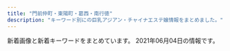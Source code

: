 ```yaml
---
title: "門前仲町・東陽町・葛西・南行徳"
description: "キーワード別にの巨乳アジアン・チャイナエステ嬢情報をまとめました。"
---
```


新着画像と新着キーワードをまとめています。
2021年06月04日の情報です。

<DmmAffiliateIns />
<KeywordTable
  shops={
    [
    {
        "url": "https://www.es-mensesthe.info/",
        "station": "\u897f\u845b\u897f\u99c5\u5317\u53e3",
        "name": "\u30ef\u30f3\u30c0\u30fc\u30e9\u30f3\u30c9",
        "keywords": {
            "C": 12,
            "F": 1
        },
        "img_links": [
            "https://static.wixstatic.com/media/96d791_817955bbd13f4a11abc0c6ddfbac0f82~mv2.jpg",
            "https://static.wixstatic.com/media/96d791_3eb6f202b7134ca182380be13a2eceec~mv2.png",
            "https://static.wixstatic.com/media/96d791_e28a35375184419e9585c2b4e12ac83e~mv2.jpg",
            "https://static.wixstatic.com/media/a896d9_bbced4ca1ed240d9976a39bd584760ec.png",
            "https://static.wixstatic.com/media/1789f4_3504477e9be446b48c38be0412c03b71~mv2.jpg",
            "https://static.wixstatic.com/media/96d791_b9f10a69e3814caf9ca0fd108e450bfa~mv2.jpg",
            "https://static.wixstatic.com/media/1789f4_c8e2a255d16e45319c08dc69edef2844~mv2.jpg",
            "https://static.wixstatic.com/media/1789f4_6ea9139345054bfa8c0e670f5ff5f608~mv2.jpg",
            "https://static.wixstatic.com/media/96d791_319c152db4f64ca4ae7aaf3dfaa2e545~mv2.jpg",
            "https://static.wixstatic.com/media/1789f4_eb4dabafdee7459289bbfd43f6719052~mv2.jpg",
            "https://static.wixstatic.com/media/96d791_859f31dba3184d118e9eed6302e18ea1~mv2.jpg",
            "https://static.wixstatic.com/media/96d791_5d55c113359a4a188f4a12da11153d08~mv2.png",
            "https://static.wixstatic.com/media/96d791_1be596dd7f23490b9b0e704178290531~mv2.jpg",
            "https://static.wixstatic.com/media/96d791_6ff48fcff4404e948713a278d6fba4aa~mv2.jpg",
            "https://static.wixstatic.com/media/1789f4_2fbb8d30cbfd49d58924ba8e468ef7f5~mv2.jpg",
            "https://static.wixstatic.com/media/1789f4_c6233abd4113483aa0a2bc9c149301de~mv2.jpg",
            "https://static.wixstatic.com/media/1789f4_924b58ab79154b06a9cf2728f83f9e16~mv2.jpg",
            "https://static.wixstatic.com/media/96d791_f28a0b63f0e242c58274b246ca243806~mv2.png",
            "https://static.wixstatic.com/media/96d791_43e018dca22747c2b765d8aa6bb4730d~mv2.jpg",
            "https://static.wixstatic.com/media/a896d9_02f0ebb1776e442eae0ce11dffc92d24.png",
            "https://static.wixstatic.com/media/96d791_1c10b3e5806b434e9674af60ef5ee259~mv2.jpg",
            "https://static.wixstatic.com/media/96d791_9531b0b1bbfc427f8c9fc93875698f78~mv2.jpg",
            "https://static.wixstatic.com/media/1789f4_08db416164264cc2afaf7ab008798109~mv2.jpg",
            "https://static.wixstatic.com/media/1789f4_37c5ad5eac7c435bbf6465cef4458a93~mv2.jpg",
            "https://static.wixstatic.com/media/96d791_9f931b4f1aa848f686c4852fb4de0023~mv2.jpg",
            "https://static.wixstatic.com/media/1789f4_e147280e483f42899e4b3d5e7caf92f1~mv2.jpg"
        ]
    },
    {
        "url": "http://www.es-orion.click/",
        "keywords": {},
        "img_links": [
            "http://www.es-orion.click/img/ami.jpg",
            "http://www.es-orion.click/img/sayaka.jpg",
            "http://www.es-orion.click/img/momoko1.jpg",
            "http://www.es-orion.click/img/sayaka2.jpg",
            "http://www.es-orion.click/images/ac1.jpg",
            "http://www.es-orion.click/img/miwa1.jpg",
            "http://www.es-orion.click/img/erin1.jpg",
            "http://www.es-orion.click/images/rem.jpg",
            "http://www.es-orion.click/img/sayaka1.jpg",
            "http://www.es-orion.click/img/runa.jpg",
            "http://www.es-orion.click/images/mobile.jpg",
            "http://www.es-orion.click/images/interior_t.jpg",
            "http://www.es-orion.click/img/suzu1.jpg",
            "http://www.es-orion.click/img/yuyu1.jpg",
            "http://www.es-orion.click/images/ta.jpg",
            "http://www.es-orion.click/img/hikari1.jpg",
            "http://www.es-orion.click/images/int2.jpg",
            "http://www.es-orion.click/images/int1.jpg",
            "http://www.es-orion.click/images/4.jpg",
            "http://www.es-orion.click/images/tel.jpg",
            "http://www.es-orion.click/images/2.jpg",
            "http://www.es-orion.click/images/head.jpg",
            "http://www.es-orion.click/img/natu1.jpg",
            "http://www.es-orion.click/img/momoko.jpg",
            "http://www.es-orion.click/img/urara.jpg",
            "http://www.es-orion.click/img/serina1.jpg",
            "http://www.es-orion.click/images/staff_t.jpg",
            "http://www.es-orion.click/images/info.jpg",
            "http://www.es-orion.click/img/natu.jpg",
            "http://www.es-orion.click/img/urara1.jpg",
            "http://www.es-orion.click/img/kaori1.jpg",
            "http://www.es-orion.click/img/mayu1.jpg",
            "http://www.es-orion.click/img/ami1.jpg",
            "http://www.es-orion.click/img/yuyu.jpg",
            "http://www.es-orion.click/img/kaori.jpg",
            "http://www.es-orion.click/img/mayu.jpg",
            "http://www.es-orion.click/img/emili.jpg",
            "http://www.es-orion.click/img/naomi1.jpg",
            "http://www.es-orion.click/img/suzu.jpg",
            "http://www.es-orion.click/images/sys1.jpg",
            "http://www.es-orion.click/img/hikari.jpg",
            "http://www.es-orion.click/img/naomi.jpg",
            "http://www.es-orion.click/images/line.png",
            "http://www.es-orion.click/img/emili1.jpg",
            "http://www.es-orion.click/img/rin.jpg",
            "http://www.es-orion.click/img/rin1.jpg",
            "http://www.es-orion.click/img/runa1.jpg",
            "http://www.es-orion.click/images/news.jpg",
            "http://www.es-orion.click/images/1.jpg",
            "http://www.es-orion.click/img/serina.jpg",
            "http://www.es-orion.click/images/3.jpg",
            "http://www.es-orion.click/img/erin.jpg",
            "http://www.es-orion.click/img/miwa.jpg"
        ],
        "name": "\u30aa\u30ea\u30aa\u30f3",
        "station": "\u9580\u524d\u4ef2\u753a\u99c55\u756a\u51fa\u53e3"
    },
    {
        "station": "\u884c\u5fb3\u99c5\u5357\u53e3",
        "img_links": [
            "https://sweet-queen.ests.jp/photos/sites/12/2019/09/2019090915443421.jpg",
            "https://sweet-queen.ests.jp/photos/sites/12/2021/03/2021031516515050.jpg",
            "https://sweet-queen.ests.jp/photos/sites/12/2020/01/2020010912552782.jpg",
            "https://sweet-queen.ests.jp/photos/sites/12/2021/06/2021060317401421.jpg",
            "https://sweet-queen.ests.jp/photos/sites/12/2019/09/2019092614582660.jpg",
            "https://sweet-queen.ests.jp/photos/sites/12/2020/12/2020120213320379.jpg",
            "https://sweet-queen.ests.jp/photos/sites/12/2018/10/2018100114043182.jpg",
            "https://sweet-queen.ests.jp/photos/sites/12/2021/05/202105201719141.jpg",
            "https://sweet-queen.ests.jp/images/s_link.png",
            "https://sweet-queen.ests.jp/photos/sites/12/2019/03/2019031519301066.jpg",
            "https://sweet-queen.ests.jp/photos/sites/12/2018/06/2018062609292113.jpg",
            "https://sweet-queen.ests.jp/photos/sites/12/2021/01/2021010819070927.jpg",
            "https://sweet-queen.ests.jp/photos/sites/12/2018/05/2018052507565947.jpg",
            "https://sweet-queen.ests.jp/photos/sites/12/2018/05/201805250756593.jpg",
            "https://sweet-queen.ests.jp/photos/sites/12/2021/05/2021051818354077.jpg",
            "https://sweet-queen.ests.jp/photos/sites/12/2019/01/2019010713202685.jpg",
            "https://sweet-queen.ests.jp/photos/sites/12/2020/02/2020022712250768.jpg",
            "https://sweet-queen.ests.jp/photos/sites/12/2020/10/2020102718213243.jpg",
            "https://sweet-queen.ests.jp/photos/sites/12/2020/07/2020072713102372.jpg",
            "https://sweet-queen.ests.jp/photos/sites/12/2020/12/2020122317262280.jpg",
            "https://sweet-queen.ests.jp/photos/sites/12/2021/03/2021032318094325.jpg",
            "https://sweet-queen.ests.jp/photos/sites/12/2018/12/2018121114310827.jpg",
            "https://sweet-queen.ests.jp/images/s_face.jpg",
            "https://sweet-queen.ests.jp/photos/sites/12/2020/02/2020021813422714.jpg",
            "https://sweet-queen.ests.jp/images/room1.jpg",
            "https://sweet-queen.ests.jp/images/top.png",
            "https://sweet-queen.ests.jp/photos/sites/12/2020/06/202006221317315.jpg",
            "https://sweet-queen.ests.jp/images/room2.jpg",
            "https://sweet-queen.ests.jp/images/s_mobile.jpg",
            "https://sweet-queen.ests.jp/photos/sites/12/2020/01/2020012916562962.jpg",
            "https://sweet-queen.ests.jp/photos/sites/12/2020/01/2020010611404957.jpg",
            "https://sweet-queen.ests.jp/images/mobile.jpg",
            "https://sweet-queen.ests.jp/images/s_staff.png",
            "https://sweet-queen.ests.jp/photos/sites/12/2018/08/2018083009422342.jpg",
            "https://sweet-queen.ests.jp/photos/sites/12/2019/07/2019073011000090.jpg",
            "https://sweet-queen.ests.jp/photos/sites/12/2020/12/202012161830054.jpg",
            "https://sweet-queen.ests.jp/images/s_news.jpg",
            "https://sweet-queen.ests.jp/photos/sites/12/2018/05/2018052507565915.jpg",
            "https://sweet-queen.ests.jp/photos/sites/12/2018/08/2018082509443047.jpg",
            "https://sweet-queen.ests.jp/photos/sites/12/2018/11/2018112411391860.jpg",
            "https://sweet-queen.ests.jp/photos/sites/12/2020/12/2020122317270920.jpg",
            "https://sweet-queen.ests.jp/photos/sites/12/2018/09/2018091109422420.jpg"
        ],
        "name": "Sweet Queen\u30fb\u30b9\u30a6\u30a3\u30fc\u30c8\u30af\u30a4\u30fc\u30f3",
        "url": "https://sweet-queen.ests.jp/",
        "keywords": {
            "84": 1,
            "C": 8,
            "83": 5,
            "90": 1,
            "85": 5,
            "89": 1,
            "E": 4,
            "82": 3,
            "87": 7,
            "F": 1,
            "86": 9,
            "D": 17
        }
    },
    {
        "url": "http://www.madonna.work/",
        "img_links": [
            "http://www.madonna.work/images/mobile.jpg",
            "http://www.madonna.work/images/ac1.jpg",
            "http://www.madonna.work/images/staff_t.jpg",
            "http://www.madonna.work/images/sys2.jpg",
            "http://www.madonna.work/images/sys4.jpg",
            "http://www.madonna.work/images/tel.jpg",
            "http://www.madonna.work/images/head.jpg",
            "http://www.madonna.work/images/rec1.jpg",
            "http://www.madonna.work/images/news.jpg",
            "http://www.madonna.work/images/info.jpg",
            "http://www.madonna.work/img/mio1.jpg",
            "http://www.madonna.work/images/3.jpg",
            "http://www.madonna.work/img/yuyu1.jpg",
            "http://www.madonna.work/images/2.jpg",
            "http://www.madonna.work/images/1.jpg",
            "http://www.madonna.work/images/sys1.jpg",
            "http://www.madonna.work/images/sys3.jpg",
            "http://www.madonna.work/images/int1.jpg",
            "http://www.madonna.work/img/arisa1.jpg",
            "http://www.madonna.work/images/int2.jpg",
            "http://www.madonna.work/images/interior_t.jpg",
            "http://www.madonna.work/images/rec2.jpg",
            "http://www.madonna.work/images/ac2.jpg",
            "http://www.madonna.work/images/4.jpg",
            "http://www.madonna.work/img/aya1.jpg"
        ],
        "keywords": {},
        "name": "\u84ee\u82b1",
        "station": "\u884c\u5fb3\u99c5\u5317\u53e3"
    },
    {
        "name": "\u3086\u304d",
        "keywords": {
            "86": 2,
            "D": 6,
            "83": 1,
            "85": 3
        },
        "url": "http://yuki.jpn.cm/",
        "station": "\u5357\u884c\u5fb3\u99c5\u5317\u53e3",
        "img_links": [
            "http://yuki.jpn.cm/images/end.png",
            "http://yuki.jpn.cm/images/room1.jpg",
            "http://yuki.jpn.cm/images/nbj2.jpg",
            "http://yuki.jpn.cm/photos/sites/37/2020/03/2020030510331117.jpg",
            "http://yuki.jpn.cm/images/room3.jpg",
            "http://yuki.jpn.cm/images/top.png",
            "http://yuki.jpn.cm/images/1.jpg",
            "http://yuki.jpn.cm/photos/sites/37/2020/03/2020030510332648.jpg",
            "http://yuki.jpn.cm/photos/sites/37/2020/03/2020030510334277.jpg",
            "http://yuki.jpn.cm/images/mobile.jpg",
            "http://yuki.jpn.cm/images/s_news.jpg",
            "http://yuki.jpn.cm/images/room4.jpg",
            "http://yuki.jpn.cm/photos/sites/37/2020/03/2020030510342475.jpg",
            "http://yuki.jpn.cm/images/room2.jpg",
            "http://yuki.jpn.cm/images/s_staff.jpg",
            "http://yuki.jpn.cm/photos/sites/37/2020/03/202003051033562.jpg",
            "http://yuki.jpn.cm/photos/sites/37/2020/03/2020030510325253.jpg"
        ]
    },
    {
        "keywords": {
            "C": 6
        },
        "url": "http://www.nuku-mori.xyz/",
        "station": "\u6771\u967d\u753a\u99c51\u756a\u51fa\u53e3",
        "img_links": [
            "http://www.nuku-mori.xyz/images/index-take_06.jpg",
            "http://www.nuku-mori.xyz/pad/off.jpg",
            "http://www.nuku-mori.xyz/images/index-take_02.jpg",
            "http://www.nuku-mori.xyz/images/index-take_21.jpg",
            "http://www.nuku-mori.xyz/images/staff/2/mika.jpg",
            "http://www.nuku-mori.xyz/images/nav/index-t_staff.jpg",
            "http://www.nuku-mori.xyz/images/nav/c-nav-sys.jpg",
            "http://www.nuku-mori.xyz/images/sys.jpg",
            "http://www.nuku-mori.xyz/images/staff/2/nana.jpg",
            "http://www.nuku-mori.xyz/images/staff/2/yuki2.jpg",
            "http://www.nuku-mori.xyz/images/index-take_13.jpg",
            "http://www.nuku-mori.xyz/images/index-take_12.jpg",
            "http://www.nuku-mori.xyz/images/index-take_07.jpg",
            "http://www.nuku-mori.xyz/images/index-take_17.jpg",
            "http://www.nuku-mori.xyz/images/index-take_09.jpg",
            "http://www.nuku-mori.xyz/images/staff/yuri.jpg",
            "http://www.nuku-mori.xyz/images/nav/c-nav-info.jpg",
            "http://www.nuku-mori.xyz/images/staff/2/ami.jpg"
        ],
        "name": "\u6e29\u3082\u308a"
    },
    {
        "station": "\u884c\u5fb3\u99c5\u5317\u53e3",
        "keywords": {
            "G": 1,
            "\u30bb\u30af\u30b7\u30fc": 72,
            "E": 7,
            "F": 66
        },
        "url": "http://es-chinese.info/",
        "img_links": [
            "http://es-chinese.info/wp-content/uploads/2020/11/mayixd1_\u526f\u672c_\u526f\u672c-500x750.jpg",
            "http://es-chinese.info/wp-content/uploads/2020/09/ayimixd_\u526f\u672c-1-169x300.jpg",
            "http://es-chinese.info/wp-content/uploads/2021/02/mireyixd4_\u526f\u672c-500x750.jpg",
            "http://es-chinese.info/wp-content/uploads/2020/04/hina1_\u526f\u672c-167x300.jpg",
            "http://es-chinese.info/wp-content/uploads/2021/01/aoyixd3_\u526f\u672c-500x750.jpg",
            "http://es-chinese.info/wp-content/uploads/2021/01/aoyixd5_\u526f\u672c-212x300.jpg",
            "http://es-chinese.info/wp-content/uploads/2021/01/aoyixd4_\u526f\u672c.jpg",
            "http://es-chinese.info/wp-content/uploads/2021/01/aoyixd5_\u526f\u672c.jpg",
            "http://es-chinese.info/wp-content/uploads/2020/11/akanexd5_\u526f\u672c-500x750.jpg",
            "http://es-chinese.info/wp-content/uploads/2021/05/sakixd2_\u526f\u672c-500x750.jpg",
            "http://es-chinese.info/wp-content/uploads/2021/01/aoyixd4_\u526f\u672c-500x750.jpg",
            "http://es-chinese.info/wp-content/uploads/2021/01/eri1_\u526f\u672c-752x1024.jpg",
            "http://es-chinese.info/wp-content/uploads/2020/12/haruxd1_\u526f\u672c-169x300.jpg",
            "http://es-chinese.info/wp-content/uploads/2020/11/yukina2_\u526f\u672c.jpg",
            "http://es-chinese.info/wp-content/uploads/2020/11/yukina2_\u526f\u672c-500x750.jpg",
            "http://es-chinese.info/wp-content/uploads/2020/09/ayimixd_\u526f\u672c-1-500x750.jpg",
            "http://es-chinese.info/wp-content/uploads/2021/01/aoyixd5_\u526f\u672c-500x750.jpg",
            "http://es-chinese.info/wp-content/uploads/2020/09/hare1_\u526f\u672c-169x300.jpg",
            "http://es-chinese.info/wp-content/uploads/2019/12/WeChat-Image_20191207140959.jpg",
            "http://es-chinese.info/wp-content/uploads/2019/12/WeChat-Image_20191207141003.jpg",
            "http://es-chinese.info/wp-content/uploads/2021/02/mireyixd4_\u526f\u672c.jpg",
            "http://es-chinese.info/wp-content/uploads/2021/01/aoyixd4_\u526f\u672c-212x300.jpg",
            "http://es-chinese.info/wp-content/uploads/2021/02/mireyixd3_\u526f\u672c.jpg",
            "http://es-chinese.info/wp-content/uploads/2021/05/tomikaxd2_\u526f\u672c-212x300.jpg",
            "http://es-chinese.info/wp-content/themes/template-salon2/images/header-tel.png",
            "http://es-chinese.info/wp-content/themes/template-salon2/images/bnr.jpg",
            "http://es-chinese.info/wp-content/uploads/2019/12/WeChat-Image_20191207141010-768x1024.jpg",
            "http://es-chinese.info/wp-content/uploads/2020/11/mayixd2_\u526f\u672c-162x300.jpg",
            "http://es-chinese.info/wp-content/uploads/2021/05/tomikaxd2_\u526f\u672c-500x750.jpg",
            "http://es-chinese.info/wp-content/uploads/2020/12/haruxd1_\u526f\u672c-500x750.jpg",
            "http://es-chinese.info/wp-content/uploads/2020/11/ayimixd3_\u526f\u672c-169x300.jpg",
            "http://es-chinese.info/wp-content/uploads/2021/04/miyukixd6_\u526f\u672c-500x750.jpg",
            "http://es-chinese.info/wp-content/uploads/2021/04/miyukixd5_\u526f\u672c.jpg",
            "http://es-chinese.info/wp-content/uploads/2020/11/yukina1_\u526f\u672c.jpg",
            "http://es-chinese.info/wp-content/uploads/2021/05/tomikaxd1_\u526f\u672c-212x300.jpg",
            "http://es-chinese.info/wp-content/uploads/2021/04/miyukixd5_\u526f\u672c-500x750.jpg",
            "http://es-chinese.info/wp-content/uploads/2021/02/mireyixd3_\u526f\u672c-500x750.jpg",
            "http://es-chinese.info/wp-content/themes/template-salon2/images/main1.jpg",
            "http://es-chinese.info/wp-content/uploads/2020/11/mayixd1_\u526f\u672c_\u526f\u672c.jpg",
            "http://es-chinese.info/wp-content/uploads/2021/02/mireyixd3_\u526f\u672c-221x300.jpg",
            "http://es-chinese.info/wp-content/uploads/2021/01/aoyixd3_\u526f\u672c.jpg",
            "http://es-chinese.info/wp-content/uploads/2021/02/mireyixd1_\u526f\u672c-500x750.jpg",
            "http://es-chinese.info/wp-content/uploads/2020/09/ayimixd_\u526f\u672c-1-577x1024.jpg",
            "http://es-chinese.info/wp-content/uploads/2020/11/akanexd5_\u526f\u672c-745x1024.jpg",
            "http://es-chinese.info/wp-content/uploads/2021/04/miyukixd6_\u526f\u672c.jpg",
            "http://es-chinese.info/wp-content/uploads/2021/04/miyukixd5_\u526f\u672c-225x300.jpg",
            "http://es-chinese.info/wp-content/uploads/2021/05/tomikaxd2_\u526f\u672c.jpg",
            "http://es-chinese.info/wp-content/uploads/2020/11/yukina1_\u526f\u672c-212x300.jpg",
            "http://es-chinese.info/wp-content/uploads/2020/11/mayixd2_\u526f\u672c-552x1024.jpg",
            "http://es-chinese.info/wp-content/uploads/2020/11/mayixd2_\u526f\u672c-500x750.jpg",
            "http://es-chinese.info/wp-content/uploads/2021/04/miyukixd2_\u526f\u672c-500x750.jpg",
            "http://es-chinese.info/wp-content/uploads/2021/04/miyukixd2_\u526f\u672c.jpg",
            "http://es-chinese.info/wp-content/uploads/2021/05/tomikaxd1_\u526f\u672c.jpg",
            "http://es-chinese.info/wp-content/uploads/2020/11/sayumixd1_\u526f\u672c-218x300.jpg",
            "http://es-chinese.info/wp-content/uploads/2020/09/sana_\u526f\u672c-212x300.jpg",
            "http://es-chinese.info/wp-content/uploads/2021/02/mireyixd1_\u526f\u672c.jpg",
            "http://es-chinese.info/wp-content/uploads/2020/11/akane6_\u526f\u672c-162x300.jpg",
            "http://es-chinese.info/wp-content/themes/template-salon2/images/noimg.jpg",
            "http://es-chinese.info/wp-content/uploads/2020/12/haruxd2_\u526f\u672c-169x300.jpg",
            "http://es-chinese.info/wp-content/uploads/2021/05/sakixd2_\u526f\u672c.jpg",
            "http://es-chinese.info/wp-content/uploads/2020/12/haruxd1_\u526f\u672c-576x1024.jpg",
            "http://es-chinese.info/wp-content/uploads/2020/11/mayixd2_\u526f\u672c.jpg",
            "http://es-chinese.info/wp-content/uploads/2020/11/yukina1_\u526f\u672c-500x750.jpg",
            "http://es-chinese.info/wp-content/uploads/2021/01/eri1_\u526f\u672c-220x300.jpg",
            "http://es-chinese.info/wp-content/uploads/2020/11/mayixd1_\u526f\u672c_\u526f\u672c-165x300.jpg",
            "http://es-chinese.info/wp-content/uploads/2021/05/tomikaxd1_\u526f\u672c-500x750.jpg",
            "http://es-chinese.info/wp-content/uploads/2021/02/mireyixd4_\u526f\u672c-216x300.jpg",
            "http://es-chinese.info/wp-content/uploads/2020/11/yukina2_\u526f\u672c-209x300.jpg",
            "http://es-chinese.info/wp-content/uploads/2021/01/eri2_\u526f\u672c-228x300.jpg",
            "http://es-chinese.info/wp-content/uploads/2019/12/WeChat-Image_20191207141006-768x1024.jpg",
            "http://es-chinese.info/wp-content/uploads/2021/01/eri1_\u526f\u672c-500x750.jpg"
        ],
        "name": "Aries \u30a2\u30ea\u30a8\u30b9"
    },
    {
        "name": "\u30b3\u30b3\u30a2",
        "keywords": {
            "86": 7,
            "85": 2,
            "C": 2,
            "E": 3,
            "D": 4
        },
        "url": "http://aphrodite-est.xyz/",
        "img_links": [
            "http://aphrodite-est.xyz/img/nav-003.png",
            "http://aphrodite-est.xyz/img/nav-006.png",
            "http://aphrodite-est.xyz/img/top01.png",
            "http://aphrodite-est.xyz/img/cg04.png",
            "http://aphrodite-est.xyz/img/cg02.png",
            "http://aphrodite-est.xyz/img/nav-002.png",
            "http://aphrodite-est.xyz/img/cg07.png",
            "http://aphrodite-est.xyz/img/stb.jpg",
            "http://aphrodite-est.xyz/img/cg05.png",
            "http://aphrodite-est.xyz/img/stt.jpg",
            "http://aphrodite-est.xyz/img/no.png",
            "http://aphrodite-est.xyz/img/nav-004.png",
            "http://aphrodite-est.xyz/img/cg01.png",
            "http://aphrodite-est.xyz/img/cg09.png",
            "http://aphrodite-est.xyz/img/cg06.png",
            "http://aphrodite-est.xyz/img/tel.png",
            "http://aphrodite-est.xyz/img/cg03.png",
            "http://aphrodite-est.xyz/img/nav-001.png",
            "http://aphrodite-est.xyz/img/nav-005.png",
            "http://aphrodite-est.xyz/img/cg08.png"
        ],
        "station": "\u884c\u5fb3\u99c5\u5357\u53e3"
    },
    {
        "name": "\u7652\u697d\u7a7a\u9593",
        "keywords": {},
        "img_links": [
            "http://youandme.jpest.net/uploads//sites/19/2020/09/g4-2.jpg",
            "http://youandme.jpest.net/uploads//sites/19/2020/09/pick.jpg",
            "http://youandme.jpest.net/uploads//sites/19/2020/09/top-7.jpg",
            "http://youandme.jpest.net/uploads//sites/19/2020/09/g3-2.jpg",
            "http://youandme.jpest.net/uploads//sites/19/2021/05/3.jpg",
            "http://youandme.jpest.net/uploads//sites/19/2020/09/news.jpg",
            "http://youandme.jpest.net/uploads//sites/19/2020/09/g5-1.jpg",
            "http://youandme.jpest.net/uploads//sites/19/2020/09/s_staff.png",
            "http://youandme.jpest.net/uploads//sites/19/2020/09/r3.jpg",
            "http://youandme.jpest.net/uploads//sites/19/2020/09/r4.jpg",
            "http://youandme.jpest.net/uploads//sites/19/elementor/thumbs/g1-p804m4xyks1c74y3i1bcerv2ll8gp0bl4dg18pfddo.jpg",
            "http://youandme.jpest.net/uploads//sites/19/2020/09/r1.jpg",
            "http://youandme.jpest.net/uploads//sites/19/elementor/thumbs/3-p6swgwwg5j7ekiwe3jyncj8skmpq1py4x288f0nipo.jpg",
            "http://youandme.jpest.net/uploads//sites/19/2020/12/a1.jpg",
            "http://youandme.jpest.net/uploads//sites/19/elementor/thumbs/1-p6swdocgm2rukvlp05kwrcnmwuo7j93f51c0wpgc58.jpg",
            "http://youandme.jpest.net/uploads//sites/19/2020/12/a4.jpg",
            "http://youandme.jpest.net/uploads//sites/19/2020/12/a2.jpg",
            "http://youandme.jpest.net/uploads//sites/19/elementor/thumbs/2-p6swfamgdszmkp91jurs1xy7qqoyshis11s4nv1xfg.jpg",
            "http://youandme.jpest.net/uploads//sites/19/2020/09/top1-7.jpg",
            "http://youandme.jpest.net/uploads//sites/19/2020/09/r2.jpg",
            "http://youandme.jpest.net/uploads//sites/19/2021/06/g2.jpg",
            "http://youandme.jpest.net/uploads//sites/19/elementor/thumbs/g3-2-ovtnoxj0herfda8sgqdu3i0ozso844lr0cceku1toc.jpg",
            "http://youandme.jpest.net/uploads//sites/19/2021/06/g1.jpg",
            "http://youandme.jpest.net/uploads//sites/19/2021/05/2.jpg",
            "http://youandme.jpest.net/uploads//sites/19/2021/05/1.jpg",
            "http://youandme.jpest.net/uploads//sites/19/elementor/thumbs/g2-p804olasf7eaihdr63i9x5keft4ysk2csirocpsd4s.jpg",
            "http://youandme.jpest.net/uploads//sites/19/2020/09/mobile.jpg",
            "http://youandme.jpest.net/uploads//sites/19/2020/12/a3.jpg"
        ],
        "station": "\u9580\u524d\u4ef2\u753a\u99c52\u756a\u51fa\u53e3",
        "url": "http://youandme.jpest.net/"
    },
    {
        "name": "\u30b7\u30f3\u30c7\u30ec\u30e9\u30ac\u30fc\u30eb",
        "img_links": [
            "http://eurynome-est.biz/css/m-head.jpg",
            "http://eurynome-est.biz/css/staff/staff091.png",
            "http://eurynome-est.biz/css/staff/staff06.png",
            "http://eurynome-est.biz/css/staff/staff07.png",
            "http://eurynome-est.biz/css/staff/staff101.png",
            "http://eurynome-est.biz/css/staff/staff08.png",
            "http://eurynome-est.biz/css/staff/staff01.png",
            "http://eurynome-est.biz/css/staff/staff11.png",
            "http://eurynome-est.biz/css/staff/staff04.png",
            "http://eurynome-est.biz/css/m-top-right04.jpg",
            "http://eurynome-est.biz/css/m-top02.jpg",
            "http://eurynome-est.biz/css/top-left01.jpg",
            "http://eurynome-est.biz/css/staff/staff10.png",
            "http://eurynome-est.biz/css/m-right.jpg",
            "http://eurynome-est.biz/css/staff/staff09.png",
            "http://eurynome-est.biz/css/staff/staff03.png",
            "http://eurynome-est.biz/css/m-yejiao.jpg",
            "http://eurynome-est.biz/css/m-top-right01.jpg",
            "http://eurynome-est.biz/css/staff/nsta.png",
            "http://eurynome-est.biz/css/m-top-right03.jpg",
            "http://eurynome-est.biz/css/staff/staff02.png",
            "http://eurynome-est.biz/images/call.png",
            "http://eurynome-est.biz/css/m-left.jpg",
            "http://eurynome-est.biz/css/staff/staff061.png",
            "http://eurynome-est.biz/css/staff/staff031.png",
            "http://eurynome-est.biz/css/m-top-right02.jpg",
            "http://eurynome-est.biz/css/staff/staff05.png"
        ],
        "url": "http://eurynome-est.biz/",
        "station": "\u9580\u524d\u4ef2\u753a\u99c54\u756a\u51fa\u53e3",
        "keywords": {}
    },
    {
        "img_links": [
            "http://nymphe-est.net/images/esthe3.jpg",
            "http://nymphe-est.net/images/cg10.jpg",
            "http://nymphe-est.net/images/cg09.jpg",
            "http://nymphe-est.net/images/friend.png",
            "http://nymphe-est.net/images/blog_002.png",
            "http://nymphe-est.net/images/sys.jpg",
            "http://nymphe-est.net/images/main1.jpg",
            "http://nymphe-est.net/images/r3.jpg",
            "http://nymphe-est.net/images/r1.jpg",
            "http://nymphe-est.net/images/header3.png",
            "http://nymphe-est.net/images/main-sp1.jpg",
            "http://nymphe-est.net/images/cg13.jpg",
            "http://nymphe-est.net/images/gallery.png",
            "http://nymphe-est.net/images/main-sp.jpg",
            "http://nymphe-est.net/images/esthe2.jpg",
            "http://nymphe-est.net/images/acc.jpg",
            "http://nymphe-est.net/images/cg02.jpg",
            "http://nymphe-est.net/images/home_002.png",
            "http://nymphe-est.net/images/cg12.jpg",
            "http://nymphe-est.net/images/info.png",
            "http://nymphe-est.net/images/r4.jpg",
            "http://nymphe-est.net/images/r2.jpg",
            "http://nymphe-est.net/images/staff.png",
            "http://nymphe-est.net/images/link.png",
            "http://nymphe-est.net/images/home.png",
            "http://nymphe-est.net/images/clear.png",
            "http://nymphe-est.net/images/esthe1.jpg",
            "http://nymphe-est.net/images/cg11.jpg"
        ],
        "station": "\u884c\u5fb3\u99c5",
        "name": "\u30a6\u30a4\u30f3\u30b0\uff5eUP",
        "keywords": {
            "D": 6,
            "86": 6
        },
        "url": "http://nymphe-est.net/"
    },
    {
        "station": "\u897f\u845b\u897f\u99c5\u5317\u53e3",
        "name": "\u30b9\u30a4\u30fc\u30c8\u30cf\u30fc\u30c8",
        "img_links": [],
        "keywords": {},
        "url": "http://k-este.info/"
    },
    {
        "name": "\u30ea\u30d5\u30ec\u30c3\u30b7\u30e5",
        "img_links": [
            "http://iyasinote.xyz/_src/20272608/back.png",
            "http://iyasinote.xyz/_src/20272575/sign.png",
            "http://iyasinote.xyz/_src/20272641/index_11.png",
            "http://iyasinote.xyz/_src/20850017/point_blur_jan142021_151523.jpg",
            "http://iyasinote.xyz/_src/32108882/img20190623174539069990.jpg",
            "http://iyasinote.xyz/_src/20272573/b1.png",
            "http://iyasinote.xyz/_src/20272639/index_04.png",
            "http://iyasinote.xyz/_src/20272588/sign.png",
            "http://iyasinote.xyz/_src/20272567/sign.png",
            "http://iyasinote.xyz/_src/20272644/wechatimg568.jpg",
            "http://iyasinote.xyz/_src/20272568/img20151209023726260995.jpg",
            "http://iyasinote.xyz/_src/20272626/sign.png",
            "http://iyasinote.xyz/_src/20272571/img20160403102850637767.jpg",
            "http://iyasinote.xyz/_src/20272640/index_05.png",
            "http://iyasinote.xyz/_src/20850006/wechatimg568.jpg",
            "http://iyasinote.xyz/_src/23776259/img20190220201540841954_20210421120550484.jpg",
            "http://iyasinote.xyz/_src/20272643/index_09.png",
            "http://iyasinote.xyz/_src/20272636/back.png",
            "http://iyasinote.xyz/_src/20272683/point_blur_jan142021_151523.jpg",
            "http://iyasinote.xyz/_src/20272684/s2.jpg",
            "http://iyasinote.xyz/_src/20272594/x3.png",
            "http://iyasinote.xyz/_src/20272599/back.png",
            "http://iyasinote.xyz/_src/20272628/x1.png",
            "http://iyasinote.xyz/_src/20272642/index_08.png",
            "http://iyasinote.xyz/_src/20272612/sign.png",
            "http://iyasinote.xyz/_src/20272602/sign.png",
            "http://iyasinote.xyz/_src/20272570/dscf1336.jpg",
            "http://iyasinote.xyz/_src/20850011/s2.jpg",
            "http://iyasinote.xyz/_src/20272618/x3.png",
            "http://iyasinote.xyz/_src/20272623/back.png",
            "http://iyasinote.xyz/_src/21196925/img20180526163006762357.jpg",
            "http://iyasinote.xyz/_src/20272569/_x1m6343.jpg",
            "http://iyasinote.xyz/_src/20272585/back.png",
            "http://iyasinote.xyz/_src/20272584/tel.png",
            "http://iyasinote.xyz/_src/20272578/b1.png",
            "http://iyasinote.xyz/_src/20272668/info1.png",
            "http://iyasinote.xyz/_src/20272590/x1.png",
            "http://iyasinote.xyz/_src/20272583/tel.png",
            "http://iyasinote.xyz/_src/23776260/img20190220201540841954_20210421120550484.jpg",
            "http://iyasinote.xyz/_src/20272631/x3.png",
            "http://iyasinote.xyz/_src/20272665/img20160204005259325917.jpg",
            "http://iyasinote.xyz/_src/20272581/sign.png",
            "http://iyasinote.xyz/_src/20272614/x1.png"
        ],
        "station": "\u6728\u5834\u99c5A4\u51fa\u53e3",
        "url": "http://iyasinote.xyz/",
        "keywords": {}
    },
    {
        "name": "\u685c\u8272",
        "station": "\u884c\u5fb3\u99c5\u5357\u53e3",
        "url": "http://sakurairo.msa.jp/",
        "img_links": [
            "http://sakurairo.msa.jp/images/top/top_03.jpg",
            "http://sakurairo.msa.jp/images/staff/staff_01d.jpg",
            "http://sakurairo.msa.jp/images/home/index_tel.png",
            "http://sakurairo.msa.jp/images/staff/staff_01.png",
            "http://sakurairo.msa.jp/images/headerParts01.png",
            "http://sakurairo.msa.jp/images/staff/staff_03.png",
            "http://sakurairo.msa.jp/images/top_flash_02.jpg",
            "http://sakurairo.msa.jp/images/home/index_15.png",
            "http://sakurairo.msa.jp/images/home/top.jpg",
            "http://sakurairo.msa.jp/images/top/top_04.jpg",
            "http://sakurairo.msa.jp/images/top_02.png",
            "http://sakurairo.msa.jp/images/top/top_02.jpg",
            "http://sakurairo.msa.jp/images/home/index_19.png",
            "http://sakurairo.msa.jp/images/home/index_14.png",
            "http://sakurairo.msa.jp/images/staff/staff_03d.jpg",
            "http://sakurairo.msa.jp/images/top_01.png",
            "http://sakurairo.msa.jp/images/top_flash_01.jpg",
            "http://sakurairo.msa.jp/images/staff/staff_04d.jpg",
            "http://sakurairo.msa.jp/images/home/index_b.png",
            "http://sakurairo.msa.jp/images/top/top_05.jpg",
            "http://sakurairo.msa.jp/images/staff/staff_02d.jpg",
            "http://sakurairo.msa.jp/images/top/top_08.png",
            "http://sakurairo.msa.jp/images/home/index_c.png",
            "http://sakurairo.msa.jp/images/home/index_13.png",
            "http://sakurairo.msa.jp/images/home/index_12.png",
            "http://sakurairo.msa.jp/images/home/index_05.png",
            "http://sakurairo.msa.jp/images/page_top.png",
            "http://sakurairo.msa.jp/images/top/top_01.jpg",
            "http://sakurairo.msa.jp/images/top_04.png",
            "http://sakurairo.msa.jp/images/home/campaign_01.jpg",
            "http://sakurairo.msa.jp/images/home/index_11.png",
            "http://sakurairo.msa.jp/images/home/index_17.png",
            "http://sakurairo.msa.jp/images/home/index_d.png",
            "http://sakurairo.msa.jp/images/home/index_07.png",
            "http://sakurairo.msa.jp/images/home/index_06.png",
            "http://sakurairo.msa.jp/images/home/index_10.png",
            "http://sakurairo.msa.jp/images/top/top_06.jpg",
            "http://sakurairo.msa.jp/images/home/index_09.png",
            "http://sakurairo.msa.jp/images/home/index_a.png",
            "http://sakurairo.msa.jp/images/home/index_01.png",
            "http://sakurairo.msa.jp/images/home/campaign_02.jpg"
        ],
        "keywords": {
            "D": 3,
            "86": 1,
            "C": 1,
            "84": 1,
            "85": 2
        }
    },
    {
        "name": "\u7f8e",
        "keywords": {},
        "station": "\u884c\u5fb3\u99c5",
        "url": "http://hi-msg.com/mi/",
        "img_links": [
            "http://hi-msg.com/mi/img/p-3.jpg",
            "http://hi-msg.com/mi/img/p-4.jpg",
            "http://hi-msg.com/mi/img/fla.jpg",
            "http://hi-msg.com/mi/img/p-7.jpg",
            "http://hi-msg.com/mi/img/p-5.jpg",
            "http://hi-msg.com/mi/img/staff-list-top.jpg",
            "http://hi-msg.com/mi/img/no.png",
            "http://hi-msg.com/mi/img/fla-1.jpg",
            "http://hi-msg.com/mi/img/p-2.jpg",
            "http://hi-msg.com/mi/img/p-6.jpg",
            "http://hi-msg.com/mi/img/p-1.jpg",
            "http://hi-msg.com/mi/img/osirase_t.jpg",
            "http://hi-msg.com/mi/img/p-10.jpg",
            "http://hi-msg.com/mi/img/p-9.jpg",
            "http://hi-msg.com/mi/img/botton.jpg",
            "http://hi-msg.com/mi/img/p-8.jpg",
            "http://hi-msg.com/mi/img/p-00.jpg"
        ]
    },
    {
        "keywords": {
            "D": 1
        },
        "station": "\u6728\u5834\u99c52\u756a\u51fa\u53e3",
        "name": "\u7652\u3057\u306e\u5929\u4f7f",
        "url": "http://surtaop.xyz/",
        "img_links": [
            "http://surtaop.xyz/uploads/210317/1-21031GIRI13.jpg",
            "http://surtaop.xyz/templets/default/picture/interior_t.png",
            "http://surtaop.xyz/templets/default/picture/staff_t.png",
            "http://surtaop.xyz/templets/default/picture/mobile.png",
            "http://surtaop.xyz/templets/default/picture/head1.jpg",
            "http://surtaop.xyz/uploads/210317/1-21031GIK35c.jpg",
            "http://surtaop.xyz/templets/default/picture/sm.jpg",
            "http://surtaop.xyz/templets/default/picture/ta0.jpg",
            "http://surtaop.xyz/templets/default/picture/line.png",
            "http://surtaop.xyz/templets/default/picture/int3.png",
            "http://surtaop.xyz/templets/default/picture/concept.jpg",
            "http://surtaop.xyz/uploads/210317/1-21031GI910535.jpg",
            "http://surtaop.xyz/uploads/210317/1-21031GIF5M0.jpg",
            "http://surtaop.xyz/uploads/210317/1-21031GI550H3.jpg",
            "http://surtaop.xyz/templets/default/picture/int1.png",
            "http://surtaop.xyz/templets/default/picture/rec2.png",
            "http://surtaop.xyz/uploads/210317/1-21031GIPcZ.jpg",
            "http://surtaop.xyz/templets/default/picture/int2.png",
            "http://surtaop.xyz/templets/default/picture/sys1.png",
            "http://surtaop.xyz/templets/default/picture/rec1.png",
            "http://surtaop.xyz/templets/default/picture/news.jpg",
            "http://surtaop.xyz/uploads/210317/1-21031GIH3224.jpg"
        ]
    },
    {
        "name": "\u3071\u3044\u306a\u3063\u3077\u308b",
        "station": "\u897f\u845b\u897f\u99c5\u5317\u53e3",
        "img_links": [
            "http://rihanna.xyz.mn/photos/sites/6/2021/04/2021042904450394.jpg",
            "http://rihanna.xyz.mn/images/staff_line.jpg",
            "http://rihanna.xyz.mn/photos/sites/6/2021/04/2021042604202751.jpg",
            "http://rihanna.xyz.mn/images/link_nav06.png",
            "http://rihanna.xyz.mn/images/img_service02.jpg",
            "http://rihanna.xyz.mn/images/room6.jpg",
            "http://rihanna.xyz.mn/images/img_service04.jpg",
            "http://rihanna.xyz.mn/images/staff01.png",
            "http://rihanna.xyz.mn/images/img_service01.jpg",
            "http://rihanna.xyz.mn/images/link_nav01.png",
            "http://rihanna.xyz.mn/images/img_service08.jpg",
            "http://rihanna.xyz.mn/photos/sites/6/2021/05/202105121115433.jpg",
            "http://rihanna.xyz.mn/images/room5.jpg",
            "http://rihanna.xyz.mn/photos/sites/6/2021/04/2021042604231363.jpg",
            "http://rihanna.xyz.mn/photos/sites/6/2021/04/2021042614151040.jpg",
            "http://rihanna.xyz.mn/images/room1.jpg",
            "http://rihanna.xyz.mn/images/fues200.png",
            "http://rihanna.xyz.mn/images/img_service03.jpg",
            "http://rihanna.xyz.mn/images/tit_staff.png",
            "http://rihanna.xyz.mn/images/top.png",
            "http://rihanna.xyz.mn/images/room3.jpg",
            "http://rihanna.xyz.mn/images/end.png",
            "http://rihanna.xyz.mn/images/link_nav02.png",
            "http://rihanna.xyz.mn/images/link_nav03.png",
            "http://rihanna.xyz.mn/images/link_nav05.png",
            "http://rihanna.xyz.mn/images/room4.jpg",
            "http://rihanna.xyz.mn/images/link_nav04.png",
            "http://rihanna.xyz.mn/images/img_service09.jpg",
            "http://rihanna.xyz.mn/photos/sites/6/2021/04/2021042614130925.jpg",
            "http://rihanna.xyz.mn/images/img_service05.jpg",
            "http://rihanna.xyz.mn/images/tit_service.png",
            "http://rihanna.xyz.mn/images/img_service07.jpg",
            "http://rihanna.xyz.mn/photos/sites/6/2021/06/2021060306332914.jpg",
            "http://rihanna.xyz.mn/images/room2.jpg",
            "http://rihanna.xyz.mn/images/img_service06.jpg",
            "http://rihanna.xyz.mn/images/card.png"
        ],
        "keywords": {
            "92": 3,
            "90": 3,
            "93": 3,
            "94": 3,
            "H": 18,
            "95": 9,
            "G": 6,
            "\u30bb\u30af\u30b7\u30fc": 3,
            "C": 15
        },
        "url": "http://rihanna.xyz.mn/"
    },
    {
        "keywords": {
            "87": 20,
            "D": 44,
            "C": 34,
            "E": 20,
            "85": 16,
            "86": 28,
            "88": 8
        },
        "name": "LOVE LOVE",
        "url": "https://lovelove.ests.jp/",
        "station": "\u845b\u897f\u99c5\u5730\u4e0b\u9244\u535a\u7269\u9928\u53e3",
        "img_links": [
            "https://lovelove.ests.jp/images/themes/pink/s_pickup.png",
            "https://lovelove.ests.jp/photos/sites/54/2021/05/2021051118312459.jpg",
            "https://lovelove.ests.jp/photos/sites/54/2021/05/2021051015192459.jpg",
            "https://lovelove.ests.jp/images/room3.jpg",
            "https://lovelove.ests.jp/photos/sites/54/2021/05/2021053113080457-600x800.jpg",
            "https://lovelove.ests.jp/photos/sites/54/2021/03/2021033018462288.jpg",
            "https://lovelove.ests.jp/photos/sites/54/2021/05/2021051118313216.jpg",
            "https://lovelove.ests.jp/photos/sites/54/2021/04/2021040311415296.jpg",
            "https://lovelove.ests.jp/photos/sites/54/2021/03/2021033018462548.jpg",
            "https://lovelove.ests.jp/images/themes/pink/r3.jpg",
            "https://lovelove.ests.jp/images/themes/pink/s_news.png",
            "https://lovelove.ests.jp/images/themes/pink/s_ranking.png",
            "https://lovelove.ests.jp/photos/sites/54/2021/05/2021051118312994.jpg",
            "https://lovelove.ests.jp/images/themes/pink/line.png",
            "https://lovelove.ests.jp/photos/sites/54/2021/05/2021051118312640.jpg",
            "https://lovelove.ests.jp/photos/sites/54/2021/05/2021051118312535.jpg",
            "https://lovelove.ests.jp/images/themes/pink/s_newface.png",
            "https://lovelove.ests.jp/photos/sites/54/2021/05/2021051118313164.jpg",
            "https://lovelove.ests.jp/photos/sites/54/2021/05/202105171048262.jpg",
            "https://lovelove.ests.jp/images/themes/pink/no1.png",
            "https://lovelove.ests.jp/photos/sites/54/2021/03/2021033018473374.jpg",
            "https://lovelove.ests.jp/photos/sites/54/2021/05/2021051118312728.jpg",
            "https://lovelove.ests.jp/images/themes/pink/no2.png",
            "https://lovelove.ests.jp/photos/sites/54/2021/03/2021033018462349.jpg",
            "https://lovelove.ests.jp/images/room1.jpg",
            "https://lovelove.ests.jp/photos/sites/54/2021/06/2021060213454354.jpg",
            "https://lovelove.ests.jp/photos/sites/54/2021/05/2021053113080457.jpg",
            "https://lovelove.ests.jp/images/themes/pink/s_link.png",
            "https://lovelove.ests.jp/photos/sites/54/2021/05/2021051118313343.jpg",
            "https://lovelove.ests.jp/images/themes/pink/s_staff.png",
            "https://lovelove.ests.jp/images/themes/pink/mobile.jpg",
            "https://lovelove.ests.jp/photos/sites/54/2021/04/2021040118264097.jpg",
            "https://lovelove.ests.jp/images/room2.jpg",
            "https://lovelove.ests.jp/photos/sites/54/2021/06/2021060213454354-600x800.jpg",
            "https://lovelove.ests.jp/images/room4.jpg"
        ]
    },
    {
        "keywords": {
            "D": 8,
            "86": 2,
            "87": 6
        },
        "url": "http://www.loveyou.esjp.info/",
        "name": "Love You",
        "station": "\u9580\u524d\u4ef2\u753a\u99c54\u756a\u53e3",
        "img_links": [
            "http://www.loveyou.esjp.info/files/002.jpg",
            "http://www.loveyou.esjp.info/images/news.jpg",
            "http://www.loveyou.esjp.info/files/004.jpg",
            "http://www.loveyou.esjp.info/files/001-02.jpg",
            "http://www.loveyou.esjp.info/files/003-02.jpg",
            "http://www.loveyou.esjp.info/images/top1.png",
            "http://www.loveyou.esjp.info/images/staff_s.png",
            "http://www.loveyou.esjp.info/images/link_s .png",
            "http://www.loveyou.esjp.info/files/003.jpg",
            "http://www.loveyou.esjp.info/files/001.jpg",
            "http://www.loveyou.esjp.info/files/004-02.jpg",
            "http://www.loveyou.esjp.info/files/002-02.jpg"
        ]
    },
    {
        "url": "https://fussahoney.work/",
        "img_links": [
            "https://fussahoney.work/_src/55644676/img20210424195227478527.jpg",
            "https://fussahoney.work/_src/55644710/gallery22.jpg",
            "https://fussahoney.work/_src/55644715/back.png",
            "https://fussahoney.work/_src/56512193/wechatimg405_20210527131244185.jpg",
            "https://fussahoney.work/_src/55644641/navi_03.png",
            "https://fussahoney.work/_src/55644652/slider4.png",
            "https://fussahoney.work/_src/55662288/cam2.jpg",
            "https://fussahoney.work/_src/55644749/back.png",
            "https://fussahoney.work/_src/55644692/gallery3.jpg",
            "https://fussahoney.work/_src/56512192/wechatimg405_20210527131244185.jpg",
            "https://fussahoney.work/_src/55644733/img20210424215208455865.jpg",
            "https://fussahoney.work/_src/55644639/navi_02.png",
            "https://fussahoney.work/_src/55644643/navi_04.png",
            "https://fussahoney.work/_src/55644653/slider5.png",
            "https://fussahoney.work/_src/55644744/img20210424215411497301.jpg",
            "https://fussahoney.work/_src/56512195/back.png",
            "https://fussahoney.work/_src/55932107/cam-22.jpg",
            "https://fussahoney.work/_src/55647362/img20210425172639203334.png",
            "https://fussahoney.work/_src/55644685/back.png",
            "https://fussahoney.work/_src/55644736/img20210424215208455865.jpg",
            "https://fussahoney.work/_src/55644660/img20210423214551710442.jpg",
            "https://fussahoney.work/_src/56520519/test.jpg",
            "https://fussahoney.work/_src/55644650/slider2.png",
            "https://fussahoney.work/_src/55644663/img20210424151308520968.jpg",
            "https://fussahoney.work/_src/55644727/img20210424214533972247.jpg",
            "https://fussahoney.work/_src/55662289/cam.jpg",
            "https://fussahoney.work/_src/55644728/img20210424214526317949.jpg",
            "https://fussahoney.work/_src/55644770/index_08.png",
            "https://fussahoney.work/_src/55644766/index_05.png",
            "https://fussahoney.work/_src/55644651/slider3.png",
            "https://fussahoney.work/_src/55644666/back.png",
            "https://fussahoney.work/_src/55644746/img20210424215411497301.jpg",
            "https://fussahoney.work/_src/55644764/index_04.png",
            "https://fussahoney.work/_src/55644649/slider1.png",
            "https://fussahoney.work/_src/55644772/index_09.png",
            "https://fussahoney.work/_src/55644673/back.png",
            "https://fussahoney.work/_src/55644747/img20210424215411497301.jpg",
            "https://fussahoney.work/_src/55644688/gallery1.jpg",
            "https://fussahoney.work/_src/55644743/img20210424215411497301.jpg",
            "https://fussahoney.work/_src/55644696/gallery5.jpg",
            "https://fussahoney.work/_src/55644721/back.png",
            "https://fussahoney.work/_src/55644690/gallery2.jpg",
            "https://fussahoney.work/_src/55644726/img20210424214526317949.jpg",
            "https://fussahoney.work/_src/55644698/gallery6.jpg",
            "https://fussahoney.work/_src/55644706/gallery-22.jpg",
            "https://fussahoney.work/_src/55644729/img20210424214526317949.jpg",
            "https://fussahoney.work/_src/55644668/back.png",
            "https://fussahoney.work/_src/55644659/img20210423214544782918.jpg",
            "https://fussahoney.work/_src/55932106/cam-21.jpg",
            "https://fussahoney.work/_src/55644739/back.png",
            "https://fussahoney.work/_src/55644701/back.png",
            "https://fussahoney.work/_src/56512189/wechatimg405_20210527131244185.jpg",
            "https://fussahoney.work/_src/55644678/img20210424195339075333.jpg",
            "https://fussahoney.work/_src/56512190/wechatimg405_20210527131244185.jpg",
            "https://fussahoney.work/_src/55644730/img20210424214533972247.jpg",
            "https://fussahoney.work/_src/55644708/gallery11.jpg",
            "https://fussahoney.work/_src/55644658/img20210423214535183420.jpg",
            "https://fussahoney.work/_src/55644645/navi_05.png",
            "https://fussahoney.work/_src/55644731/img20210424214533972247.jpg",
            "https://fussahoney.work/_src/55644774/img20210425125358226802.png",
            "https://fussahoney.work/_src/55644768/index_06.png",
            "https://fussahoney.work/_src/55644737/img20210424215208455865.jpg",
            "https://fussahoney.work/_src/55644734/img20210424215208455865.jpg",
            "https://fussahoney.work/_src/55644694/gallery4.jpg",
            "https://fussahoney.work/_src/55644680/img20210424195413788207.jpg",
            "https://fussahoney.work/_src/55662126/bannner.png",
            "https://fussahoney.work/_src/55644704/gallery-21.jpg",
            "https://fussahoney.work/_src/55644637/navi_01.png"
        ],
        "station": "\u6728\u5834\u99c51\u756a\u51fa\u53e3",
        "name": "\u967d\u3060\u307e\u308a",
        "keywords": {}
    },
    {
        "name": "\u30e9\u30d6\u30ea\u30fc",
        "url": "http://wientry.work/",
        "img_links": [
            "http://wientry.work/uploads/210204/1-210204145321421.jpg",
            "http://wientry.work/static/picture/nav-004.png",
            "http://wientry.work/static/picture/top003.jpg",
            "http://wientry.work/static/picture/left.jpg",
            "http://wientry.work/static/picture/nav-002.png",
            "http://wientry.work/static/picture/top01.png",
            "http://wientry.work/static/picture/nav-001.png",
            "http://wientry.work/uploads/210507/1-21050G440193I.jpg",
            "http://wientry.work/uploads/210204/1-2102041451144E.jpg",
            "http://wientry.work/uploads/210204/1-2102041454259C.jpg",
            "http://wientry.work/static/picture/right.jpg",
            "http://wientry.work/static/picture/tel.png",
            "http://wientry.work/static/picture/nav-005.png",
            "http://wientry.work/static/picture/nav-006.png",
            "http://wientry.work/static/picture/nav-003.png"
        ],
        "keywords": {
            "D": 2,
            "85": 2,
            "C": 2,
            "88": 1,
            "84": 1,
            "\u4e73": 1
        },
        "station": "\u884c\u5fb3\u99c5"
    },
    {
        "keywords": {
            "\u80f8": 1
        },
        "url": "http://lavender01.com/",
        "station": "\u845b\u897f\u99c5",
        "img_links": [
            "http://lavender01.com/wp-content/uploads/2018/07/321.jpg",
            "http://lavender01.com/wp-content/uploads/2018/02/m_therapist.png",
            "http://lavender01.com/wp-content/uploads/2020/11/uam1gRClIJWQsaK1607842826_1607842842.jpg",
            "http://lavender01.com/wp-content/uploads/2018/02/2-2-330x493.jpg",
            "http://lavender01.com/wp-content/uploads/2019/04/1558518416960.jpg",
            "http://lavender01.com/wp-content/uploads/2019/04/1558518421316.jpg",
            "http://lavender01.com/wp-content/uploads/2021/04/DWuvcZgBWqc17Hi1619083396_1619083425.jpg",
            "http://lavender01.com/wp-content/uploads/2020/11/33.jpg",
            "http://lavender01.com/wp-content/uploads/2018/02/3-2-330x493.jpg",
            "http://lavender01.com/wp-content/uploads/2020/11/1606713863690.jpg",
            "http://lavender01.com/wp-content/uploads/2018/02/5-2.jpg",
            "http://lavender01.com/wp-content/uploads/2020/11/22258963.jpg",
            "http://lavender01.com/wp-content/uploads/2018/02/4-2.jpg",
            "http://lavender01.com/wp-content/uploads/2018/02/3-2.jpg",
            "http://lavender01.com/wp-content/uploads/2020/11/44.jpg",
            "http://lavender01.com/wp-content/uploads/2018/02/m_top-1.png",
            "http://lavender01.com/wp-content/uploads/2020/11/SSfYZs6CdoQYwW01606714654_1606714696.jpg",
            "http://lavender01.com/wp-content/uploads/2018/02/5-2-330x493.jpg",
            "http://lavender01.com/wp-content/uploads/2020/11/987.jpg",
            "http://lavender01.com/wp-content/uploads/2018/03/sys4.jpg",
            "http://lavender01.com/wp-content/uploads/2018/02/2-2.jpg",
            "http://lavender01.com/wp-content/uploads/2021/04/\u3042\u3042\u3042.jpg",
            "http://lavender01.com/wp-content/uploads/2018/02/qr.jpg",
            "http://lavender01.com/wp-content/uploads/2018/02/m_gallery.png",
            "http://lavender01.com/wp-content/uploads/2020/11/PQTz07QdWarnUrS1607842853_1607842875.jpg",
            "http://lavender01.com/wp-content/uploads/2018/02/1-2-330x493.jpg",
            "http://lavender01.com/wp-content/plugins/wpfront-scroll-top/images/icons/103.png",
            "http://lavender01.com/wp-content/uploads/2021/04/xsZVLMOBvlGslIP1619083232_1619083310.jpg",
            "http://lavender01.com/wp-content/uploads/2018/02/6.jpg",
            "http://lavender01.com/wp-content/uploads/2018/02/1-2.jpg"
        ],
        "name": "Lavender \uff5e\u30e9\u30d9\u30f3\u30c0\u30fc\uff5e"
    },
    {
        "img_links": [
            "http://www.lover.iesjp.com/images/sp_tit_therapist.png",
            "http://www.lover.iesjp.com/files/005-02.jpg",
            "http://www.lover.iesjp.com/files/002.jpg",
            "http://www.lover.iesjp.com/files/005-03.jpg",
            "http://www.lover.iesjp.com/images/sp_tit_new.png",
            "http://www.lover.iesjp.com/images/sp_top.jpg",
            "http://www.lover.iesjp.com/files/004.jpg",
            "http://www.lover.iesjp.com/files/001.jpg",
            "http://www.lover.iesjp.com/files/001-02.jpg",
            "http://www.lover.iesjp.com/images/tit_therapist.png",
            "http://www.lover.iesjp.com/images/maining.jpg",
            "http://www.lover.iesjp.com/files/004-02.jpg",
            "http://www.lover.iesjp.com/files/005.jpg",
            "http://www.lover.iesjp.com/files/002-02.jpg",
            "http://www.lover.iesjp.com/images/top.jpg",
            "http://www.lover.iesjp.com/files/001-03.jpg",
            "http://www.lover.iesjp.com/files/002-03.jpg",
            "http://www.lover.iesjp.com/images/tit_new.png",
            "http://www.lover.iesjp.com/images/img_tel.png",
            "http://www.lover.iesjp.com/files/004-03.jpg"
        ],
        "name": "\u897f\u74dc -\u30b9\u30a4\u30ab-",
        "keywords": {
            "87": 18,
            "86": 6,
            "C": 6,
            "D": 18
        },
        "url": "http://www.lover.iesjp.com/",
        "station": "\u9580\u524d\u4ef2\u753a\u99c56\u756a\u51fa\u53e3"
    },
    {
        "name": "\u884c\u5fb3\u5b66\u5712",
        "station": "\u884c\u5fb3\u99c5\u5357\u53e3",
        "url": "http://gakuen.xyz.mn/",
        "img_links": [
            "http://gakuen.xyz.mn/photos/sites/71/2020/06/2020061015582330.jpg",
            "http://gakuen.xyz.mn/photos/sites/71/2021/04/2021042719583960-e1619521127868.jpeg",
            "http://gakuen.xyz.mn/photos/sites/71/2020/12/2020122014304059.jpg",
            "http://gakuen.xyz.mn/photos/sites/71/2020/07/2020072818553775.jpg",
            "http://gakuen.xyz.mn/photos/sites/71/2020/04/2020040816463188.jpg",
            "http://gakuen.xyz.mn/photos/sites/71/2020/01/2020010713430218.jpg",
            "http://gakuen.xyz.mn/photos/sites/71/2019/12/2019121619230170.jpg",
            "http://gakuen.xyz.mn/images/info.jpg",
            "http://gakuen.xyz.mn/photos/sites/71/2021/04/2021042810263779.jpg",
            "http://gakuen.xyz.mn/photos/sites/71/2021/04/2021040917343160.jpg",
            "http://gakuen.xyz.mn/photos/sites/71/2020/11/2020111416130515.jpg",
            "http://gakuen.xyz.mn/photos/sites/71/2021/05/2021050319020862-e1620036139572.jpeg",
            "http://gakuen.xyz.mn/photos/sites/71/2021/05/202105301553350-e1622357625316.jpeg",
            "http://gakuen.xyz.mn/photos/sites/71/2019/09/2019092719211853.jpg",
            "http://gakuen.xyz.mn/photos/sites/71/2020/02/2020022210241571.jpg",
            "http://gakuen.xyz.mn/photos/sites/71/2020/02/2020020317060366.jpg",
            "http://gakuen.xyz.mn/images/top.jpg",
            "http://gakuen.xyz.mn/images/mobile.jpg",
            "http://gakuen.xyz.mn/photos/sites/71/2020/10/2020102412595563.jpg",
            "http://gakuen.xyz.mn/photos/sites/71/2021/05/2021052120233061.jpeg",
            "http://gakuen.xyz.mn/photos/sites/71/2021/05/2021052120233061-e1621596219264.jpeg",
            "http://gakuen.xyz.mn/photos/sites/71/2021/04/2021040917371526.jpg",
            "http://gakuen.xyz.mn/photos/sites/71/2020/08/2020081616440837.jpg",
            "http://gakuen.xyz.mn/photos/sites/71/2019/10/2019101811500268.jpg",
            "http://gakuen.xyz.mn/images/1.jpg",
            "http://gakuen.xyz.mn/photos/sites/71/2019/10/2019102420321841.jpg",
            "http://gakuen.xyz.mn/photos/sites/71/2019/10/2019102816572380.jpg",
            "http://gakuen.xyz.mn/images/s_staff.jpg",
            "http://gakuen.xyz.mn/images/s_link.jpg",
            "http://gakuen.xyz.mn/photos/sites/71/2020/02/2020021414323643.jpg",
            "http://gakuen.xyz.mn/photos/sites/71/2019/09/2019092719211544.jpg",
            "http://gakuen.xyz.mn/images/pick.jpg",
            "http://gakuen.xyz.mn/photos/sites/71/2021/05/2021050715571489.jpg",
            "http://gakuen.xyz.mn/images/news1.jpg",
            "http://gakuen.xyz.mn/photos/sites/71/2021/04/2021040917170299-e1617956231868.jpeg",
            "http://gakuen.xyz.mn/photos/sites/71/2020/02/2020022618290662.jpg",
            "http://gakuen.xyz.mn/photos/sites/71/2020/03/2020032610084881.jpg",
            "http://gakuen.xyz.mn/images/2.jpg",
            "http://gakuen.xyz.mn/photos/sites/71/2020/01/2020011015294716.jpg",
            "http://gakuen.xyz.mn/photos/sites/71/2020/03/2020030915313184.jpeg",
            "http://gakuen.xyz.mn/photos/sites/71/2019/12/2019120817483319.jpg",
            "http://gakuen.xyz.mn/images/info2.jpg",
            "http://gakuen.xyz.mn/images/staff_bj3.jpg",
            "http://gakuen.xyz.mn/photos/sites/71/2020/11/2020112517584561.jpg",
            "http://gakuen.xyz.mn/photos/sites/71/2020/06/2020062110420119.jpg",
            "http://gakuen.xyz.mn/photos/sites/71/2019/11/2019111517040618.jpg",
            "http://gakuen.xyz.mn/photos/sites/71/2021/01/2021011516005173.jpeg",
            "http://gakuen.xyz.mn/photos/sites/71/2021/04/2021041917552189.jpg",
            "http://gakuen.xyz.mn/photos/sites/71/2019/10/2019101811390877.jpg",
            "http://gakuen.xyz.mn/photos/sites/71/2020/02/2020020317175855.jpg",
            "http://gakuen.xyz.mn/photos/sites/71/2020/09/2020092819121522.jpg"
        ],
        "keywords": {
            "D": 8,
            "E": 4,
            "F": 4
        }
    },
    {
        "keywords": {
            "C": 11
        },
        "name": "\u685c",
        "station": "\u897f\u845b\u897f\u99c5\u5357\u53e3",
        "img_links": [
            "http://sakura-est.xyz/images/gat.png",
            "http://sakura-est.xyz/images/r01.jpg",
            "http://sakura-est.xyz/images/g0.jpg",
            "http://sakura-est.xyz/images/r04.jpg",
            "http://sakura-est.xyz/images/mobile.png",
            "http://eskk.sakura-est.xyz/uploads//g1-225x300.jpg",
            "http://eskk.sakura-est.xyz/uploads//g4.jpg",
            "http://sakura-est.xyz/images/newt.png",
            "http://eskk.sakura-est.xyz/uploads//g2-225x300.jpg",
            "http://sakura-est.xyz/images/pickt.png",
            "http://sakura-est.xyz/images/r03.jpg",
            "http://sakura-est.xyz/images/r02.jpg",
            "http://sakura-est.xyz/images/tite-staff.png",
            "http://eskk.sakura-est.xyz/uploads//g5-225x300.jpg"
        ],
        "url": "http://sakura-est.xyz/"
    },
    {
        "keywords": {
            "86": 6,
            "88": 6,
            "D": 18,
            "E": 12,
            "85": 12,
            "C": 27,
            "87": 6
        },
        "img_links": [
            "http://fuen.iest.info/photos/sites/2/2018/12/2018121714525583.jpg",
            "http://fuen.iest.info/photos/sites/2/2020/07/2020072110515835.jpg",
            "http://fuen.iest.info/photos/sites/2/2020/07/2020072110520047.jpg",
            "http://fuen.iest.info/images/themes/blue/mobile.jpg",
            "http://fuen.iest.info/images/themes/blue/s_ranking.png",
            "http://fuen.iest.info/images/themes/blue/s_zysx.png",
            "http://fuen.iest.info/images/room3.jpg",
            "http://fuen.iest.info/images/themes/blue/s_staff.png",
            "http://fuen.iest.info/images/themes/blue/s_pickup.png",
            "http://fuen.iest.info/images/themes/blue/s_newface.png",
            "http://fuen.iest.info/images/room4.jpg",
            "http://fuen.iest.info/photos/sites/2/2020/07/2020072110520164.jpg",
            "http://fuen.iest.info/images/themes/blue/s_news.png",
            "http://fuen.iest.info/images/room1.jpg",
            "http://fuen.iest.info/images/room2.jpg",
            "http://fuen.iest.info/photos/sites/2/2020/07/2020072110515940.jpg",
            "http://fuen.iest.info/images/themes/blue/r3.jpg",
            "http://fuen.iest.info/images/themes/blue/s_link.png",
            "http://fuen.iest.info/photos/sites/2/2020/07/2020072110520042.jpg",
            "http://fuen.iest.info/images/themes/blue/no1.png",
            "http://fuen.iest.info/images/themes/blue/no2.png",
            "http://fuen.iest.info/images/themes/blue/line.png"
        ],
        "station": "\u845b\u897f\u99c5\u897f\u53e3",
        "name": "\u98a8\u7e01",
        "url": "http://fuen.iest.info/"
    },
    {
        "img_links": [
            "http://akien.work/head_1_4332_15445805847677.jpg",
            "http://akien.work/fengjing2.jpg",
            "http://akien.work/staff_7559_1547886875744350.jpg",
            "http://akien.work/staff_7170_1544625837499078.jpg",
            "http://akien.work/jiejing5.jpg",
            "http://akien.work/head_2_4332_1544580584367843.jpg",
            "http://akien.work/jiejing4.jpg",
            "http://akien.work/5.jpeg",
            "http://akien.work/head_4_4332_1544580584784110.jpg",
            "http://akien.work/jiejing2.jpg",
            "http://akien.work/jiejing1.jpg",
            "http://akien.work/jiejing3.jpg",
            "http://akien.work/6.jpeg",
            "http://akien.work/jiejing6.jpg",
            "http://akien.work/ditu.jpg",
            "http://akien.work/staff_7170_1544625837499078_1.jpg"
        ],
        "url": "http://akien.work/",
        "keywords": {},
        "station": "\u8239\u5800\u99c5\u5317\u53e3",
        "name": "\u3084\u3059\u3089\u304e"
    },
    {
        "name": "Honey Spa \uff5e\u30cf\u30cb\u30fc\u30b9\u30d1\uff5e",
        "url": "http://sh-honeyspa.work/",
        "station": "\u884c\u5fb3\u99c5",
        "img_links": [
            "http://sh-honeyspa.work/uploads/210201/1-21020111123UH.jpg",
            "http://sh-honeyspa.work/templets/default/picture/top1.jpg",
            "http://sh-honeyspa.work/uploads/210507/1-21050G41121532.jpg",
            "http://sh-honeyspa.work/templets/default/picture/staff01.jpg",
            "http://sh-honeyspa.work/uploads/181023/1-1Q0230950223S.jpg",
            "http://sh-honeyspa.work/uploads/180629/1-1P629141950141.png",
            "http://sh-honeyspa.work/uploads/190903/1-1ZZ3133G9361.jpg",
            "http://sh-honeyspa.work/uploads/allimg/180703/1-1PF3111J3201.png",
            "http://sh-honeyspa.work/templets/default/picture/top.jpg",
            "http://sh-honeyspa.work/uploads/allimg/180629/1-1P629115504250.png",
            "http://sh-honeyspa.work/uploads/181109/1-1Q1091511432Z.jpg",
            "http://sh-honeyspa.work/uploads/200608/1-20060P9542X63.jpg",
            "http://sh-honeyspa.work/uploads/190311/1-1Z3111253164H.jpg",
            "http://sh-honeyspa.work/uploads/180629/1-1P629142554530.png",
            "http://sh-honeyspa.work/uploads/191223/1-19122316264LR.jpg",
            "http://sh-honeyspa.work/uploads/191115/1-191115100214144.jpg",
            "http://sh-honeyspa.work/uploads/201126/1-20112613341O53.jpg",
            "http://sh-honeyspa.work/templets/default/picture/s_news.jpg",
            "http://sh-honeyspa.work/uploads/180703/1-1PF30Z200O9.jpg",
            "http://sh-honeyspa.work/uploads/200812/1-200Q213432R35.jpg",
            "http://sh-honeyspa.work/templets/default/picture/girl-z2.jpg",
            "http://sh-honeyspa.work/templets/default/picture/girl-z1.jpg",
            "http://sh-honeyspa.work/uploads/200113/1-20011316422c28.jpg",
            "http://sh-honeyspa.work/uploads/180703/1-1PF30Z04J01.jpg",
            "http://sh-honeyspa.work/uploads/190903/1-1ZZ3133U4960.jpg",
            "http://sh-honeyspa.work/uploads/200114/1-200114154TN60.jpg",
            "http://sh-honeyspa.work/uploads/191122/1-191122161241O8.jpg"
        ],
        "keywords": {
            "\u30bb\u30af\u30b7\u30fc": 1,
            "\u5de8\u4e73": 1,
            "89": 1,
            "86": 5,
            "\u4e73": 1,
            "85": 5,
            "C": 28,
            "D": 10,
            "\u80f8": 1
        }
    },
    {
        "url": "https://cg.uouono.com/",
        "station": "\u897f\u845b\u897f\u99c5\u5357\u53e3",
        "name": "CUTE GIRLS",
        "keywords": {},
        "img_links": []
    },
    {
        "url": "http://est-lux.com/",
        "station": "\u845b\u897f\u99c5\u4e2d\u592e\u53e3",
        "name": "Aegean Sea\u30fb\u30a8\u30fc\u30b2\u6d77",
        "img_links": [
            "http://est-lux.com/staff/aya/01mb.jpg",
            "http://est-lux.com/img/ttl_recbnr.png",
            "http://est-lux.com/staff/miharu/01mb.jpg",
            "http://est-lux.com/staff/sakura/01.jpg",
            "http://est-lux.com/staff/koko/01.jpg",
            "http://est-lux.com/img/ttl_mobile.png",
            "http://est-lux.com/staff/momo/01mb.jpg",
            "http://est-lux.com/staff/haruka/01.jpg",
            "http://est-lux.com/i/files/homeimg.jpg",
            "http://est-lux.com/pic/head.png",
            "http://est-lux.com/staff/aya/01.jpg",
            "http://est-lux.com/staff/koko/01mb.jpg",
            "http://est-lux.com/staff/miharu/01.jpg",
            "http://est-lux.com/staff/momo/01.jpg",
            "http://est-lux.com/pic/campaign.png",
            "http://est-lux.com/img/access/address.png",
            "http://est-lux.com/staff/rina/01.jpg",
            "http://est-lux.com/staff/haruka/01mb.jpg",
            "http://est-lux.com/img/ttl_staff.png",
            "http://est-lux.com/staff/sakura/01mb.jpg",
            "http://est-lux.com/staff/rina/01mb.jpg"
        ],
        "keywords": {
            "C": 16
        }
    },
    {
        "keywords": {
            "86": 2,
            "C": 2,
            "D": 6,
            "87": 6
        },
        "url": "http://www.36do.mensest.com/",
        "img_links": [
            "http://www.36do.mensest.com/files/003.jpg",
            "http://www.36do.mensest.com/images/m-top003.jpg",
            "http://www.36do.mensest.com/files/001.jpg",
            "http://www.36do.mensest.com/images/m-head01.jpg",
            "http://www.36do.mensest.com/images/foot01.jpg",
            "http://www.36do.mensest.com/images/call.png",
            "http://www.36do.mensest.com/files/002.jpg",
            "http://www.36do.mensest.com/files/005.jpg"
        ],
        "station": "\u6d66\u5b89\u99c5\u5357\u53e3",
        "name": "36\u2103"
    },
    {
        "img_links": [
            "http://beautygirls-station.work/sp/img/st1.jpg",
            "http://beautygirls-station.work/img/s2.jpg",
            "http://beautygirls-station.work/img/st2.jpg",
            "http://beautygirls-station.work/sp/img/pic.jpg",
            "http://beautygirls-station.work/sp/img/tit.jpg",
            "http://beautygirls-station.work/sp/img/p1.jpg",
            "http://beautygirls-station.work/sp/img/info.jpg",
            "http://beautygirls-station.work/img/nos.jpg",
            "http://beautygirls-station.work/sp/img/time.jpg",
            "http://beautygirls-station.work/img/s1.jpg",
            "http://beautygirls-station.work/sp/img/t-s.jpg",
            "http://beautygirls-station.work/sp/img/t-a.jpg",
            "http://beautygirls-station.work/img/sta3.jpg",
            "http://beautygirls-station.work/img/mo.png",
            "http://beautygirls-station.work/sp/img/tel.jpg",
            "http://beautygirls-station.work/img/bod.png",
            "http://beautygirls-station.work/sp/img/t-o.jpg",
            "http://beautygirls-station.work/img/sta2.jpg",
            "http://beautygirls-station.work/sp/img/t-t.jpg",
            "http://beautygirls-station.work/img/rom.png",
            "http://beautygirls-station.work/sp/img/botton.jpg",
            "http://beautygirls-station.work/img/st1.jpg",
            "http://beautygirls-station.work/sp/img/p2.jpg",
            "http://beautygirls-station.work/sp/img/p3.jpg",
            "http://beautygirls-station.work/img/st3.jpg",
            "http://beautygirls-station.work/sp/img/add.jpg",
            "http://beautygirls-station.work/sp/img/st3.jpg",
            "http://beautygirls-station.work/sp/img/st2.jpg",
            "http://beautygirls-station.work/img/sta1.jpg",
            "http://beautygirls-station.work/sp/img/t-r.jpg",
            "http://beautygirls-station.work/sp/img/sys.jpg",
            "http://beautygirls-station.work/img/bottom.png",
            "http://beautygirls-station.work/img/s3.jpg",
            "http://beautygirls-station.work/sp/img/pc.jpg"
        ],
        "keywords": {
            "85": 2,
            "E": 2,
            "86": 2,
            "87": 2,
            "C": 12,
            "D": 2
        },
        "station": "\u9580\u524d\u4ef2\u753a\u99c53\u756a\u51fa\u53e3",
        "url": "http://beautygirls-station.work/",
        "name": "\u7f8e\u5c11\u5973\u770b\u8b77\u30b9\u30c6\u30fc\u30b7\u30e7\u30f3"
    },
    {
        "url": "http://rlx-aroma.com/",
        "keywords": {
            "C": 34
        },
        "name": "Lucky",
        "img_links": [
            "http://rlx-aroma.com/staff/yuyu/01mb.jpg",
            "http://rlx-aroma.com/staff/mirai/01mb.jpg",
            "http://rlx-aroma.com/staff/ami/02.jpg",
            "http://rlx-aroma.com/staff/kiki/02.jpg",
            "http://rlx-aroma.com/staff/yuriya/01.jpg",
            "http://rlx-aroma.com/staff/mei/01mb.jpg",
            "http://rlx-aroma.com/staff/ai/01mb.jpg",
            "http://rlx-aroma.com/staff/hitomi/01mb.jpg",
            "http://rlx-aroma.com/staff/happy/02.jpg",
            "http://rlx-aroma.com/staff/mirai/02.jpg",
            "http://rlx-aroma.com/staff/natumi/02.jpg",
            "http://rlx-aroma.com/staff/yuyu/01.jpg",
            "http://rlx-aroma.com/staff/moe/01.jpg",
            "http://rlx-aroma.com/staff/happy/01.jpg",
            "http://rlx-aroma.com/img/ttl_pickup.png",
            "http://rlx-aroma.com/img/profsub2.png",
            "http://rlx-aroma.com/img/access/road3.jpg",
            "http://rlx-aroma.com/img/ttl_rec.png",
            "http://rlx-aroma.com/staff/kiki/01.jpg",
            "http://rlx-aroma.com/staff/hina/02.jpg",
            "http://rlx-aroma.com/staff/kiki/01mb.jpg",
            "http://rlx-aroma.com/staff/hina/01mb.jpg",
            "http://rlx-aroma.com/staff/mei/01.jpg",
            "http://rlx-aroma.com/staff/emi/02.jpg",
            "http://rlx-aroma.com/staff/megumi/02.jpg",
            "http://rlx-aroma.com/img/access/road4.jpg",
            "http://rlx-aroma.com/staff/moe/02.jpg",
            "http://rlx-aroma.com/staff/ayaka/02.jpg",
            "http://rlx-aroma.com/staff/sasa/02.jpg",
            "http://rlx-aroma.com/img/ttl_info.png",
            "http://rlx-aroma.com/img/access/road1.jpg",
            "http://rlx-aroma.com/staff/sachiko/01.jpg",
            "http://rlx-aroma.com/staff/emi/01.jpg",
            "http://rlx-aroma.com/staff/mirai/01.jpg",
            "http://rlx-aroma.com/staff/yoko/02.jpg",
            "http://rlx-aroma.com/staff/yuyu/02.jpg",
            "http://rlx-aroma.com/img/ttl_tgirl.png",
            "http://rlx-aroma.com/img/access/road2.jpg",
            "http://rlx-aroma.com/staff/natumi/01.jpg",
            "http://rlx-aroma.com/staff/ruru/01mb.jpg",
            "http://rlx-aroma.com/img/profsub1btm.png",
            "http://rlx-aroma.com/staff/sizuka/01mb.jpg",
            "http://rlx-aroma.com/img/ttl_staff.png",
            "http://rlx-aroma.com/staff/kaori/01mb.jpg",
            "http://rlx-aroma.com/staff/haru/02.jpg",
            "http://rlx-aroma.com/staff/yoko/01mb.jpg",
            "http://rlx-aroma.com/staff/yuriya/02.jpg",
            "http://rlx-aroma.com/staff/kaori/02.jpg",
            "http://rlx-aroma.com/staff/hina/01.jpg",
            "http://rlx-aroma.com/staff/yoko/01.jpg",
            "http://rlx-aroma.com/staff/ruru/01.jpg",
            "http://rlx-aroma.com/staff/hina/03.jpg",
            "http://rlx-aroma.com/staff/sachiko/01mb.jpg",
            "http://rlx-aroma.com/staff/koko/02.jpg",
            "http://rlx-aroma.com/pic/head.png",
            "http://rlx-aroma.com/staff/megumi/01.jpg",
            "http://rlx-aroma.com/staff/ayaka/01.jpg",
            "http://rlx-aroma.com/img/ttl_mobile.png",
            "http://rlx-aroma.com/img/ttl_tnew.png",
            "http://rlx-aroma.com/staff/momo/01mb.jpg",
            "http://rlx-aroma.com/staff/happy/01mb.jpg",
            "http://rlx-aroma.com/img/ttl_staffp.png",
            "http://rlx-aroma.com/staff/momo/02.jpg",
            "http://rlx-aroma.com/staff/ami/01.jpg",
            "http://rlx-aroma.com/staff/ai/01.jpg",
            "http://rlx-aroma.com/staff/lala/02.jpg",
            "http://rlx-aroma.com/i/files/homeimg.jpg",
            "http://rlx-aroma.com/staff/emi/01mb.jpg",
            "http://rlx-aroma.com/staff/moe/01mb.jpg",
            "http://rlx-aroma.com/staff/haru/01.jpg",
            "http://rlx-aroma.com/staff/yuriya/01mb.jpg",
            "http://rlx-aroma.com/img/access/roaddm.png",
            "http://rlx-aroma.com/staff/natumi/01mb.jpg",
            "http://rlx-aroma.com/img/backbtn.png",
            "http://rlx-aroma.com/staff/sizuka/02.jpg",
            "http://rlx-aroma.com/staff/sachiko/02.jpg",
            "http://rlx-aroma.com/staff/mei/02.jpg",
            "http://rlx-aroma.com/staff/ayaka/01mb.jpg",
            "http://rlx-aroma.com/staff/ami/01mb.jpg",
            "http://rlx-aroma.com/staff/momo/01.jpg",
            "http://rlx-aroma.com/staff/lala/01.jpg",
            "http://rlx-aroma.com/staff/haru/01mb.jpg",
            "http://rlx-aroma.com/staff/sizuka/01.jpg",
            "http://rlx-aroma.com/staff/sasa/01mb.jpg",
            "http://rlx-aroma.com/staff/sasa/01.jpg",
            "http://rlx-aroma.com/staff/hitomi/01.jpg",
            "http://rlx-aroma.com/staff/koko/01.jpg",
            "http://rlx-aroma.com/img/frameb.png",
            "http://rlx-aroma.com/img/detailbback.png",
            "http://rlx-aroma.com/staff/ai/02.jpg",
            "http://rlx-aroma.com/staff/ruru/02.jpg",
            "http://rlx-aroma.com/staff/hitomi/02.jpg",
            "http://rlx-aroma.com/staff/lala/01mb.jpg",
            "http://rlx-aroma.com/staff/megumi/01mb.jpg",
            "http://rlx-aroma.com/staff/kaori/01.jpg",
            "http://rlx-aroma.com/staff/koko/01mb.jpg"
        ],
        "station": "\u9580\u524d\u4ef2\u753a\u99c52\u756a\u51fa\u53e3"
    },
    {
        "url": "http://yurichan.info/",
        "img_links": [
            "http://yurichan.info/picture/top23.png",
            "http://yurichan.info/uploads/210429/1-2104291253044W.jpg",
            "http://yurichan.info/html/dianna_jing/images/room4.jpg",
            "http://yurichan.info/html/dianna_jing/images/room2.jpg",
            "http://yurichan.info/picture/end.png",
            "http://yurichan.info/uploads/210326/1-21032614153A55.jpg",
            "http://yurichan.info/picture/photo3.png",
            "http://yurichan.info/picture/s_new.png",
            "http://yurichan.info/picture/top22.png",
            "http://yurichan.info/uploads/210222/1-2102220T0412K.jpg",
            "http://yurichan.info/uploads/210219/1-210219153SC08.jpg",
            "http://yurichan.info/picture/s_staff.png",
            "http://yurichan.info/picture/i_therapist.png",
            "http://yurichan.info/uploads/210422/1-210422104422O6.jpg",
            "http://yurichan.info/uploads/210426/1-21042614562BJ.jpg",
            "http://yurichan.info/html/dianna_jing/images/room1.jpg",
            "http://yurichan.info/uploads/210409/1-210409103Ta44.jpg",
            "http://yurichan.info/uploads/210524/1-21052412413A93.jpg",
            "http://yurichan.info/uploads/210521/1-21052114440JW.jpg",
            "http://yurichan.info/html/dianna_jing/images/room3.jpg",
            "http://yurichan.info/uploads/210322/1-21032209452GP.jpg"
        ],
        "station": "\u884c\u5fb3\u99c5\u5357\u53e3",
        "keywords": {
            "E": 2
        },
        "name": "\u30e6\u30ea\u3061\u3083\u3093"
    },
    {
        "keywords": {},
        "station": "\u5357\u884c\u5fb3\u99c5\u5357\u53e3",
        "url": "http://himekawa.iyasi.me/",
        "img_links": [
            "http://himekawa.iyasi.me/images/home/index_13.jpg",
            "http://himekawa.iyasi.me/images/staff_one/staff_ba.png",
            "http://himekawa.iyasi.me/images/staff_image/staff_06a.jpg",
            "http://himekawa.iyasi.me/images/massage/massage_02a.jpg",
            "http://himekawa.iyasi.me/images/top/top_06.jpg",
            "http://himekawa.iyasi.me/images/home/index_tel.jpg",
            "http://himekawa.iyasi.me/images/top/top_04.jpg",
            "http://himekawa.iyasi.me/images/massage/massage_01a.jpg",
            "http://himekawa.iyasi.me/images/massage/massage_04a.jpg",
            "http://himekawa.iyasi.me/images/massage/massage_03a.jpg",
            "http://himekawa.iyasi.me/images/massage/massage_03b.jpg",
            "http://himekawa.iyasi.me/images/staff_image/staff_04a.jpg",
            "http://himekawa.iyasi.me/images/home/index_11.jpg",
            "http://himekawa.iyasi.me/images/staff_image/staff_06b.jpg",
            "http://himekawa.iyasi.me/images/staff/staff_top.png",
            "http://himekawa.iyasi.me/images/massage/massage_la.jpg",
            "http://himekawa.iyasi.me/images/index_page_top.png",
            "http://himekawa.iyasi.me/images/demo/slider/images/slide2.png",
            "http://himekawa.iyasi.me/images/staff_image/staff_03b.jpg",
            "http://himekawa.iyasi.me/images/top/top_01.jpg",
            "http://himekawa.iyasi.me/images/top/top_03.jpg",
            "http://himekawa.iyasi.me/images/staff_image/staff_02a.jpg",
            "http://himekawa.iyasi.me/images/massage/massage_01b.jpg",
            "http://himekawa.iyasi.me/images/home/top.jpg",
            "http://himekawa.iyasi.me/images/demo/slider/images/slide1.png",
            "http://himekawa.iyasi.me/images/top/top_05.jpg",
            "http://himekawa.iyasi.me/images/top/top_08.png",
            "http://himekawa.iyasi.me/images/top/top_02.jpg",
            "http://himekawa.iyasi.me/images/staff_image/staff_01a.jpg",
            "http://himekawa.iyasi.me/images/massage/massage_04b.jpg",
            "http://himekawa.iyasi.me/images/demo/slider/images/slide3.png",
            "http://himekawa.iyasi.me/images/massage/massage_02b.jpg"
        ],
        "name": "HimeKawa"
    },
    {
        "name": "\u723d\u5065",
        "url": "http://www.styleone.cf/sk/",
        "station": "\u845b\u897f\u99c5\u5357\u53e3",
        "img_links": [
            "http://www.styleone.cf/sk/wp-content/themes/800/picture/border-bottom.png",
            "http://www.styleone.cf/sk/wp-content/themes/800/picture/pic_girl02.jpg",
            "http://www.styleone.cf/sk/room/images/room3.jpg",
            "http://www.styleone.cf/sk/wp-content/themes/800/images/end.jpg",
            "http://www.styleone.cf/sk/wp-content/themes/800/picture/bg_comend.jpg",
            "http://www.styleone.cf/sk/wp-content/themes/800/picture/tit_staff.jpg",
            "http://www.styleone.cf/sk/wp-content/themes/800/picture/tit_pick.jpg",
            "http://www.styleone.cf/sk/wp-content/themes/800/picture/pic_girl03.jpg",
            "http://www.styleone.cf/sk/room/images/room4.jpg",
            "http://www.styleone.cf/sk/wp-content/themes/800/picture/pic_girl01.jpg",
            "http://www.styleone.cf/sk/wp-content/themes/800/picture/tit_news.png",
            "http://www.styleone.cf/sk/wp-content/themes/800/images/bg_comend.jpg",
            "http://www.styleone.cf/sk/wp-content/themes/800/picture/rb.png",
            "http://www.styleone.cf/sk/room/images/room1.jpg",
            "http://www.styleone.cf/sk/wp-content/themes/800/picture/girl.png",
            "http://www.styleone.cf/sk/wp-content/themes/800/picture/lb.png",
            "http://www.styleone.cf/sk/wp-content/themes/800/images/border-bottom.png",
            "http://www.styleone.cf/sk/wp-content/themes/800/picture/pic_girl04.jpg",
            "http://www.styleone.cf/sk/wp-content/themes/800/picture/top.png",
            "http://www.styleone.cf/sk/wp-content/themes/800/picture/end.jpg",
            "http://www.styleone.cf/sk/room/images/room2.jpg",
            "http://www.styleone.cf/sk/wp-content/themes/800/picture/side_mobile.png"
        ],
        "keywords": {
            "90": 1,
            "C": 9,
            "89": 1,
            "88": 1,
            "87": 1
        }
    },
    {
        "url": "http://soft-room.work/",
        "keywords": {},
        "station": "\u6728\u5834\u99c52\u756a\u51fa\u53e3",
        "name": "\u30bd\u30d5\u30c8\u306a\u7a7a\u9593",
        "img_links": [
            "http://soft-room.work/img/juri1.jpg",
            "http://soft-room.work/sp/img/yui1.jpg",
            "http://soft-room.work/sp/img/rin1.jpg",
            "http://soft-room.work/staff/riri.jpg",
            "http://soft-room.work/sp/img/rina1.jpg",
            "http://soft-room.work/sp/images/topgirl.jpg",
            "http://soft-room.work/images/2.jpg",
            "http://soft-room.work/images/int2.jpg",
            "http://soft-room.work/sp/img/mirai1.jpg",
            "http://soft-room.work/images/16.jpg",
            "http://soft-room.work/images/sys3.jpg",
            "http://soft-room.work/staff/mei.jpg",
            "http://soft-room.work/staff/rina.jpg",
            "http://soft-room.work/images/concept.jpg",
            "http://soft-room.work/images/sys1.jpg",
            "http://soft-room.work/sp/images/sys2.jpg",
            "http://soft-room.work/sp/images/b1.jpg",
            "http://soft-room.work/images/7.jpg",
            "http://soft-room.work/img/yui1.jpg",
            "http://soft-room.work/sp/staff/mirai.jpg",
            "http://soft-room.work/images/4.jpg",
            "http://soft-room.work/img/mina1.jpg",
            "http://soft-room.work/sp/staff/rina.jpg",
            "http://soft-room.work/images/3.jpg",
            "http://soft-room.work/images/b1.jpg",
            "http://soft-room.work/images/1.jpg",
            "http://soft-room.work/sp/images/ac1.jpg",
            "http://soft-room.work/sp/img/rina2.jpg",
            "http://soft-room.work/images/head.jpg",
            "http://soft-room.work/sp/menu/top.jpg",
            "http://soft-room.work/sp/staff/sora.jpg",
            "http://soft-room.work/staff/mirai.jpg",
            "http://soft-room.work/images/tr.jpg",
            "http://soft-room.work/img/sora1.jpg",
            "http://soft-room.work/images/staff_t.jpg",
            "http://soft-room.work/sp/staff/rin.jpg",
            "http://soft-room.work/sp/staff/mei.jpg",
            "http://soft-room.work/sp/images/staff_t.jpg",
            "http://soft-room.work/images/newface.jpg",
            "http://soft-room.work/staff/rin.jpg",
            "http://soft-room.work/images/tgirl.jpg",
            "http://soft-room.work/img/riri1.jpg",
            "http://soft-room.work/img/rina2.jpg",
            "http://soft-room.work/images/11.jpg",
            "http://soft-room.work/sp/images/rec2.jpg",
            "http://soft-room.work/sp/staff/riri.jpg",
            "http://soft-room.work/sp/images/head.jpg",
            "http://soft-room.work/sp/images/rec1.jpg",
            "http://soft-room.work/sp/images/sys3.jpg",
            "http://soft-room.work/images/news_b.jpg",
            "http://soft-room.work/sp/img/riri1.jpg",
            "http://soft-room.work/sp/images/newsb.png",
            "http://soft-room.work/images/interior_t.jpg",
            "http://soft-room.work/sp/images/sys1.jpg",
            "http://soft-room.work/img/rin1.jpg",
            "http://soft-room.work/sp/images/news.jpg",
            "http://soft-room.work/sp/img/juri1.jpg",
            "http://soft-room.work/img/mirai1.jpg",
            "http://soft-room.work/staff/juri.jpg",
            "http://soft-room.work/sp/images/ta.jpg",
            "http://soft-room.work/sp/staff/yui.jpg",
            "http://soft-room.work/images/rec2.jpg",
            "http://soft-room.work/sp/images/concept.jpg",
            "http://soft-room.work/staff/sora.jpg",
            "http://soft-room.work/sp/img/mei1.jpg",
            "http://soft-room.work/staff/mina.jpg",
            "http://soft-room.work/sp/images/int4.jpg",
            "http://soft-room.work/images/sys2.jpg",
            "http://soft-room.work/sp/staff/juri.jpg",
            "http://soft-room.work/images/sm.jpg",
            "http://soft-room.work/staff/yui.jpg",
            "http://soft-room.work/images/12.jpg",
            "http://soft-room.work/sp/menu/staff.jpg",
            "http://soft-room.work/sp/img/mina1.jpg",
            "http://soft-room.work/sp/images/int2.jpg",
            "http://soft-room.work/sp/images/tel.jpg",
            "http://soft-room.work/img/mei1.jpg",
            "http://soft-room.work/sp/images/int1.jpg",
            "http://soft-room.work/sp/images/int3.jpg",
            "http://soft-room.work/sp/images/footer.jpg",
            "http://soft-room.work/sp/staff/mina.jpg",
            "http://soft-room.work/images/rec1.jpg",
            "http://soft-room.work/images/ac1.jpg",
            "http://soft-room.work/sp/images/interior_t.jpg",
            "http://soft-room.work/images/news_t.jpg",
            "http://soft-room.work/images/int1.jpg",
            "http://soft-room.work/images/6.jpg",
            "http://soft-room.work/sp/img/sora1.jpg",
            "http://soft-room.work/img/rina1.jpg"
        ]
    },
    {
        "img_links": [
            "http://www.iyashinomori.mensest.com/images/sw_home.png",
            "http://www.iyashinomori.mensest.com/images/sw_tel.png",
            "http://www.iyashinomori.mensest.com/files/008.jpg",
            "http://www.iyashinomori.mensest.com/files/002-02.jpg",
            "http://www.iyashinomori.mensest.com/images/shop/shop04.jpg",
            "http://www.iyashinomori.mensest.com/files/007-02.jpg",
            "http://www.iyashinomori.mensest.com/files/008-02.jpg",
            "http://www.iyashinomori.mensest.com/images/shop/shop01.jpg",
            "http://www.iyashinomori.mensest.com/files/005-02.jpg",
            "http://www.iyashinomori.mensest.com/images/shop/shop02.jpg",
            "http://www.iyashinomori.mensest.com/images/shop/shop03.jpg",
            "http://www.iyashinomori.mensest.com/images/mainimg01_sp.png",
            "http://www.iyashinomori.mensest.com/photo_news/upimg/2515360b4971d57d41_0.jpg",
            "http://www.iyashinomori.mensest.com/files/001-02.jpg",
            "http://www.iyashinomori.mensest.com/files/009-02.jpg",
            "http://www.iyashinomori.mensest.com/files/005.jpg",
            "http://www.iyashinomori.mensest.com/files/002.jpg",
            "http://www.iyashinomori.mensest.com/images/side_link02.png",
            "http://www.iyashinomori.mensest.com/images/side_link01.png",
            "http://www.iyashinomori.mensest.com/files/006-02.jpg",
            "http://www.iyashinomori.mensest.com/files/004.jpg",
            "http://www.iyashinomori.mensest.com/images/sp_btn_interior.png",
            "http://www.iyashinomori.mensest.com/files/003.jpg",
            "http://www.iyashinomori.mensest.com/images/sp_btn_tel.png",
            "http://www.iyashinomori.mensest.com/files/004-02.jpg",
            "http://www.iyashinomori.mensest.com/files/009.jpg",
            "http://www.iyashinomori.mensest.com/images/side_link03.png",
            "http://www.iyashinomori.mensest.com/images/mainimg01.png",
            "http://www.iyashinomori.mensest.com/files/006.jpg",
            "http://www.iyashinomori.mensest.com/files/001.jpg",
            "http://www.iyashinomori.mensest.com/files/007.jpg",
            "http://www.iyashinomori.mensest.com/files/003-02.jpg"
        ],
        "keywords": {
            "87": 42,
            "88": 6,
            "E": 6,
            "D": 30,
            "G": 12,
            "89": 6,
            "C": 6
        },
        "url": "http://www.iyashinomori.mensest.com/",
        "name": "\u7652\u3057\u306e\u68ee",
        "station": "\u845b\u897f\u99c5\u5730\u4e0b\u9244\u535a\u7269\u9928\u53e3"
    },
    {
        "url": "http://www.uminoai.esjp.info/",
        "img_links": [
            "http://www.uminoai.esjp.info/files/001-03.jpg",
            "http://www.uminoai.esjp.info/files/008.jpg",
            "http://www.uminoai.esjp.info/files/015-02.jpg",
            "http://www.uminoai.esjp.info/files/014-02.jpg",
            "http://www.uminoai.esjp.info/files/014-03.jpg",
            "http://www.uminoai.esjp.info/files/007-03.jpg",
            "http://www.uminoai.esjp.info/files/005.jpg",
            "http://www.uminoai.esjp.info/files/011-03.jpg",
            "http://www.uminoai.esjp.info/img/top-img01.png",
            "http://www.uminoai.esjp.info/files/013.jpg",
            "http://www.uminoai.esjp.info/files/014.jpg",
            "http://www.uminoai.esjp.info/files/001-02.jpg",
            "http://www.uminoai.esjp.info/files/015-03.jpg",
            "http://www.uminoai.esjp.info/files/007.jpg",
            "http://www.uminoai.esjp.info/img/call.png",
            "http://www.uminoai.esjp.info/files/010-03.jpg",
            "http://www.uminoai.esjp.info/files/003.jpg",
            "http://www.uminoai.esjp.info/files/002-02.jpg",
            "http://www.uminoai.esjp.info/files/001.jpg",
            "http://www.uminoai.esjp.info/files/003-03.jpg",
            "http://www.uminoai.esjp.info/files/005-03.jpg",
            "http://www.uminoai.esjp.info/files/011.jpg",
            "http://www.uminoai.esjp.info/img/top-img03.png",
            "http://www.uminoai.esjp.info/files/005-02.jpg",
            "http://www.uminoai.esjp.info/photo_news/upimg/26042605d76044c4a6_0.jpg",
            "http://www.uminoai.esjp.info/files/010.jpg",
            "http://www.uminoai.esjp.info/files/004-02.jpg",
            "http://www.uminoai.esjp.info/files/002.jpg",
            "http://www.uminoai.esjp.info/files/013-03.jpg",
            "http://www.uminoai.esjp.info/files/004.jpg",
            "http://www.uminoai.esjp.info/files/006-02.jpg",
            "http://www.uminoai.esjp.info/files/011-02.jpg",
            "http://www.uminoai.esjp.info/files/015.jpg",
            "http://www.uminoai.esjp.info/files/002-03.jpg",
            "http://www.uminoai.esjp.info/files/007-02.jpg",
            "http://www.uminoai.esjp.info/img/top-img02.png",
            "http://www.uminoai.esjp.info/files/004-03.jpg",
            "http://www.uminoai.esjp.info/files/008-03.jpg",
            "http://www.uminoai.esjp.info/files/010-02.jpg",
            "http://www.uminoai.esjp.info/files/013-02.jpg",
            "http://www.uminoai.esjp.info/files/003-02.jpg",
            "http://www.uminoai.esjp.info/files/006.jpg",
            "http://www.uminoai.esjp.info/files/008-02.jpg",
            "http://www.uminoai.esjp.info/img/tel.png",
            "http://www.uminoai.esjp.info/files/006-03.jpg"
        ],
        "keywords": {
            "G": 4,
            "E": 4,
            "89": 6,
            "82": 2,
            "C": 14,
            "85": 8,
            "86": 2,
            "87": 2,
            "84": 2,
            "D": 4,
            "90": 2
        },
        "station": "\u845b\u897f\u99c5\u5317\u53e3",
        "name": "\u6d77\u306e\u611b"
    },
    {
        "station": "\u884c\u5fb3\u99c5",
        "url": "http://www.pussycat.esjoho.com/",
        "name": "Pussy Cat",
        "img_links": [
            "http://www.pussycat.esjoho.com/files/028.jpg",
            "http://www.pussycat.esjoho.com/photo_news/upimg/831555c0f56a6077d2_1.jpg",
            "http://www.pussycat.esjoho.com/photo_news/upimg/588496059ae5e97040_0.jpg",
            "http://www.pussycat.esjoho.com/files/028-03.jpg",
            "http://www.pussycat.esjoho.com/photo_news/upimg/698295d75fbe2cd885_0.jpg",
            "http://www.pussycat.esjoho.com/photo_news/upimg/764145ff82dd89bbf9_0.jpg",
            "http://www.pussycat.esjoho.com/files/017.jpg",
            "http://www.pussycat.esjoho.com/photo_news/upimg/793885bb1ce8539488_0.jpg",
            "http://www.pussycat.esjoho.com/images/slider-img001.jpg",
            "http://www.pussycat.esjoho.com/files/015-02.jpg",
            "http://www.pussycat.esjoho.com/photo_news/upimg/955745e5735b0ad897_1.jpg",
            "http://www.pussycat.esjoho.com/files/015.jpg",
            "http://www.pussycat.esjoho.com/images/esthe3.jpg",
            "http://www.pussycat.esjoho.com/photo_news/upimg/312165e12adadc0638_0.jpg",
            "http://www.pussycat.esjoho.com/files/039.jpg",
            "http://www.pussycat.esjoho.com/files/045-02.jpg",
            "http://www.pussycat.esjoho.com/files/042.jpg",
            "http://www.pussycat.esjoho.com/photo_news/upimg/810955b1a46afe8052_0.jpg",
            "http://www.pussycat.esjoho.com/images/rsubt5.png",
            "http://www.pussycat.esjoho.com/photo_news/upimg/877905d08471b23032_0.jpg",
            "http://www.pussycat.esjoho.com/files/024-03.jpg",
            "http://www.pussycat.esjoho.com/photo_news/upimg/955745e5735b0ad897_0.jpg",
            "http://www.pussycat.esjoho.com/photo_news/upimg/527315e31414915ded_0.jpg",
            "http://www.pussycat.esjoho.com/images/rsubt3.png",
            "http://www.pussycat.esjoho.com/photo_news/upimg/287875b8345a0f195d_0.jpg",
            "http://www.pussycat.esjoho.com/images/b-online.png",
            "http://www.pussycat.esjoho.com/photo_news/upimg/20230606aa9f5b1af9_0.jpg",
            "http://www.pussycat.esjoho.com/files/041-03.jpg",
            "http://www.pussycat.esjoho.com/files/028-02.jpg",
            "http://www.pussycat.esjoho.com/files/039-02.jpg",
            "http://www.pussycat.esjoho.com/photo_news/upimg/3574260b8979b0d4d2_0.jpg",
            "http://www.pussycat.esjoho.com/photo_news/upimg/646585db681550282a_0.jpg",
            "http://www.pussycat.esjoho.com/files/022-03.jpg",
            "http://www.pussycat.esjoho.com/photo_news/upimg/6893260950ddb87f5c_0.jpg",
            "http://www.pussycat.esjoho.com/photo_news/upimg/510715f1e53af03bef_0.jpg",
            "http://www.pussycat.esjoho.com/images/m4.jpg",
            "http://www.pussycat.esjoho.com/images/m3.jpg",
            "http://www.pussycat.esjoho.com/files/012-02.jpg",
            "http://www.pussycat.esjoho.com/files/013.jpg",
            "http://www.pussycat.esjoho.com/files/038.jpg",
            "http://www.pussycat.esjoho.com/photo_news/upimg/228465ef03565baeb2_0.jpg",
            "http://www.pussycat.esjoho.com/files/013-02.jpg",
            "http://www.pussycat.esjoho.com/images/rsubt6.png",
            "http://www.pussycat.esjoho.com/files/047.jpg",
            "http://www.pussycat.esjoho.com/photo_news/upimg/924275fc7211843872_0.jpg",
            "http://www.pussycat.esjoho.com/images/rsubt4.png",
            "http://www.pussycat.esjoho.com/files/022-02.jpg",
            "http://www.pussycat.esjoho.com/photo_news/upimg/890295b1f7ebb0b15a_1.jpg",
            "http://www.pussycat.esjoho.com/files/024.jpg",
            "http://www.pussycat.esjoho.com/files/022.jpg",
            "http://www.pussycat.esjoho.com/files/041.jpg",
            "http://www.pussycat.esjoho.com/files/016-02.jpg",
            "http://www.pussycat.esjoho.com/images/m1.jpg",
            "http://www.pussycat.esjoho.com/files/038-02.jpg",
            "http://www.pussycat.esjoho.com/files/013-03.jpg",
            "http://www.pussycat.esjoho.com/images/m6.jpg",
            "http://www.pussycat.esjoho.com/files/041-02.jpg",
            "http://www.pussycat.esjoho.com/photo_news/upimg/14404609e34daec506_0.jpg",
            "http://www.pussycat.esjoho.com/files/011.jpg",
            "http://www.pussycat.esjoho.com/files/014-02.jpg",
            "http://www.pussycat.esjoho.com/files/039-03.jpg",
            "http://www.pussycat.esjoho.com/files/021-02.jpg",
            "http://www.pussycat.esjoho.com/files/042-03.jpg",
            "http://www.pussycat.esjoho.com/files/015-03.jpg",
            "http://www.pussycat.esjoho.com/photo_news/upimg/819355b87bfb3e4692_0.jpg",
            "http://www.pussycat.esjoho.com/files/018.jpg",
            "http://www.pussycat.esjoho.com/photo_news/upimg/556035b3207e240b54_0.jpg",
            "http://www.pussycat.esjoho.com/photo_news/upimg/527315e31414915ded_1.jpg",
            "http://www.pussycat.esjoho.com/files/047-03.jpg",
            "http://www.pussycat.esjoho.com/files/021-03.jpg",
            "http://www.pussycat.esjoho.com/photo_news/upimg/738215f5076539165d_0.jpg",
            "http://www.pussycat.esjoho.com/files/018-03.jpg",
            "http://www.pussycat.esjoho.com/images/esthe1.jpg",
            "http://www.pussycat.esjoho.com/photo_news/upimg/828135e4b6e272dcc3_0.jpg",
            "http://www.pussycat.esjoho.com/files/045-03.jpg",
            "http://www.pussycat.esjoho.com/files/024-02.jpg",
            "http://www.pussycat.esjoho.com/images/slider-img002.jpg",
            "http://www.pussycat.esjoho.com/images/b-tel.png",
            "http://www.pussycat.esjoho.com/files/012.jpg",
            "http://www.pussycat.esjoho.com/photo_news/upimg/539325db2737770376_0.jpg",
            "http://www.pussycat.esjoho.com/files/038-03.jpg",
            "http://www.pussycat.esjoho.com/photo_news/upimg/267825fe2ffc12c39d_1.jpg",
            "http://www.pussycat.esjoho.com/files/011-02.jpg",
            "http://www.pussycat.esjoho.com/files/016.jpg",
            "http://www.pussycat.esjoho.com/files/016-03.jpg",
            "http://www.pussycat.esjoho.com/files/014-03.jpg",
            "http://www.pussycat.esjoho.com/images/rsubt7.png",
            "http://www.pussycat.esjoho.com/photo_news/upimg/442605d3f99cdb9471_0.jpg",
            "http://www.pussycat.esjoho.com/files/047-02.jpg",
            "http://www.pussycat.esjoho.com/files/021.jpg",
            "http://www.pussycat.esjoho.com/photo_news/upimg/194565b4308eccaf74_0.jpg",
            "http://www.pussycat.esjoho.com/photo_news/upimg/904465b6c0c62502fb_0.jpg",
            "http://www.pussycat.esjoho.com/photo_news/upimg/739045f97e90e854d5_0.jpg",
            "http://www.pussycat.esjoho.com/photo_news/upimg/759985c3c5c332d36e_0.jpg",
            "http://www.pussycat.esjoho.com/files/012-03.jpg",
            "http://www.pussycat.esjoho.com/photo_news/upimg/7851160af5aaf5923e_0.jpg",
            "http://www.pussycat.esjoho.com/photo_news/upimg/831555c0f56a6077d2_0.jpg",
            "http://www.pussycat.esjoho.com/photo_news/upimg/796335c3324299839a_0.jpg",
            "http://www.pussycat.esjoho.com/files/018-02.jpg",
            "http://www.pussycat.esjoho.com/photo_news/upimg/920375fd9d44baad7f_0.jpg",
            "http://www.pussycat.esjoho.com/photo_news/upimg/50003604f11c6021a3_0.jpg",
            "http://www.pussycat.esjoho.com/images/rsubt1.png",
            "http://www.pussycat.esjoho.com/photo_news/upimg/943465c38225f78a78_0.jpg",
            "http://www.pussycat.esjoho.com/files/045.jpg",
            "http://www.pussycat.esjoho.com/images/tel2.png",
            "http://www.pussycat.esjoho.com/files/017-02.jpg",
            "http://www.pussycat.esjoho.com/photo_news/upimg/787045c8b54142c99d_0.jpg",
            "http://www.pussycat.esjoho.com/files/011-03.jpg",
            "http://www.pussycat.esjoho.com/images/m2.jpg",
            "http://www.pussycat.esjoho.com/files/010.jpg",
            "http://www.pussycat.esjoho.com/files/010-02.jpg",
            "http://www.pussycat.esjoho.com/files/042-02.jpg",
            "http://www.pussycat.esjoho.com/files/017-03.jpg",
            "http://www.pussycat.esjoho.com/files/010-03.jpg",
            "http://www.pussycat.esjoho.com/photo_news/upimg/440565e16a8a498ba0_0.jpg",
            "http://www.pussycat.esjoho.com/images/esthe2.jpg",
            "http://www.pussycat.esjoho.com/photo_news/upimg/698175c8b541154864_0.jpg",
            "http://www.pussycat.esjoho.com/photo_news/upimg/336315ba0d3aaaff3b_0.jpg",
            "http://www.pussycat.esjoho.com/files/014.jpg",
            "http://www.pussycat.esjoho.com/photo_news/upimg/14404609e34daec506_1.jpg",
            "http://www.pussycat.esjoho.com/photo_news/upimg/267825fe2ffc12c39d_0.jpg",
            "http://www.pussycat.esjoho.com/images/rsubt2.png"
        ],
        "keywords": {
            "E": 19,
            "85": 27,
            "82": 6,
            "C": 39,
            "88": 19,
            "87": 25,
            "86": 46,
            "D": 65
        }
    },
    {
        "img_links": [
            "http://lamar-massage.work/img/sta35.jpg",
            "http://lamar-massage.work/img/sta30.png",
            "http://lamar-massage.work/i/img/sta30.png",
            "http://lamar-massage.work/img/link-4.png",
            "http://lamar-massage.work/i/img/sm.jpg",
            "http://lamar-massage.work/img/s31.png",
            "http://lamar-massage.work/i/img/sta33.png",
            "http://lamar-massage.work/i/img/sta32.png",
            "http://lamar-massage.work/img/st35.jpg",
            "http://lamar-massage.work/img/st32.png",
            "http://lamar-massage.work/img/s14.png",
            "http://lamar-massage.work/i/img/r4.jpg",
            "http://lamar-massage.work/img/s34.jpg",
            "http://lamar-massage.work/img/ss35.jpg",
            "http://lamar-massage.work/i/img/sta29.png",
            "http://lamar-massage.work/img/sta32.png",
            "http://lamar-massage.work/img/sta34.jpg",
            "http://lamar-massage.work/img/st31.png",
            "http://lamar-massage.work/img/sta14.png",
            "http://lamar-massage.work/i/img/r3.jpg",
            "http://lamar-massage.work/img/st33.png",
            "http://lamar-massage.work/img/sta28.png",
            "http://lamar-massage.work/img/link-1.png",
            "http://lamar-massage.work/img/link-3.png",
            "http://lamar-massage.work/img/st34.jpg",
            "http://lamar-massage.work/img/s30.png",
            "http://lamar-massage.work/i/img/sta24.png",
            "http://lamar-massage.work/img/st14.png",
            "http://lamar-massage.work/img/link-2.png",
            "http://lamar-massage.work/img/st29.png",
            "http://lamar-massage.work/i/img/sta35.jpg",
            "http://lamar-massage.work/i/img/top.jpg",
            "http://lamar-massage.work/img/st28.png",
            "http://lamar-massage.work/i/img/sta28.png",
            "http://lamar-massage.work/img/head.png",
            "http://lamar-massage.work/img/ss14.png",
            "http://lamar-massage.work/img/st30.png",
            "http://lamar-massage.work/img/sta31.png",
            "http://lamar-massage.work/i/img/sta34.jpg",
            "http://lamar-massage.work/img/nos.png",
            "http://lamar-massage.work/img/s28.png",
            "http://lamar-massage.work/img/sta33.png",
            "http://lamar-massage.work/i/img/sta31.png",
            "http://lamar-massage.work/img/s32.png",
            "http://lamar-massage.work/img/s35.jpg",
            "http://lamar-massage.work/img/sta29.png",
            "http://lamar-massage.work/img/bottom.png",
            "http://lamar-massage.work/i/img/sta23.png",
            "http://lamar-massage.work/i/img/r2.jpg",
            "http://lamar-massage.work/img/mo.png",
            "http://lamar-massage.work/i/img/sta14.png"
        ],
        "keywords": {
            "86": 1,
            "88": 5,
            "C": 17,
            "87": 3
        },
        "station": "\u9580\u524d\u4ef2\u753a\u99c53\u756a\u53e3",
        "url": "http://lamar-massage.work/",
        "name": "\u30e9\u30fb\u30e1\u30fc\u30eb"
    },
    {
        "station": "\u9580\u524d\u4ef2\u753a\u99c56\u756a\u51fa\u53e3",
        "url": "http://www.momiyoshi.mesthe.com/",
        "name": "momiyoshi",
        "keywords": {
            "87": 16,
            "C": 12,
            "86": 12,
            "85": 8,
            "D": 24
        },
        "img_links": [
            "http://www.momiyoshi.mesthe.com/files/012.jpg",
            "http://www.momiyoshi.mesthe.com/files/002.jpg",
            "http://www.momiyoshi.mesthe.com/images/icon_info.png",
            "http://www.momiyoshi.mesthe.com/files/004.jpg",
            "http://www.momiyoshi.mesthe.com/files/005.jpg",
            "http://www.momiyoshi.mesthe.com/files/013.jpg",
            "http://www.momiyoshi.mesthe.com/files/003.jpg",
            "http://www.momiyoshi.mesthe.com/images/icon_top.png",
            "http://www.momiyoshi.mesthe.com/images/btn2.png",
            "http://www.momiyoshi.mesthe.com/files/001-02.jpg",
            "http://www.momiyoshi.mesthe.com/files/008-02.jpg",
            "http://www.momiyoshi.mesthe.com/files/012-02.jpg",
            "http://www.momiyoshi.mesthe.com/images/mainImg_sub2.jpg",
            "http://www.momiyoshi.mesthe.com/files/013-02.jpg",
            "http://www.momiyoshi.mesthe.com/files/004-02.jpg",
            "http://www.momiyoshi.mesthe.com/images/icon_staff.png",
            "http://www.momiyoshi.mesthe.com/files/002-02.jpg",
            "http://www.momiyoshi.mesthe.com/files/008.jpg",
            "http://www.momiyoshi.mesthe.com/files/003-02.jpg",
            "http://www.momiyoshi.mesthe.com/files/011-02.jpg",
            "http://www.momiyoshi.mesthe.com/files/005-02.jpg",
            "http://www.momiyoshi.mesthe.com/files/001.jpg",
            "http://www.momiyoshi.mesthe.com/images/icon_tel.png",
            "http://www.momiyoshi.mesthe.com/files/011.jpg",
            "http://www.momiyoshi.mesthe.com/images/mainImg_sub.jpg"
        ]
    },
    {
        "keywords": {},
        "name": "Shamballa\uff5e\u30b7\u30e3\u30f3\u30d0\u30e9",
        "url": "http://hi-msg.com/shamballa/",
        "img_links": [],
        "station": "\u7be0\u5d0e\u99c5\u5317\u53e3"
    },
    {
        "name": "C\u2019EST SI BON -\u30bb\u30fb\u30b7\u30fb\u30dc\u30f3-",
        "keywords": {
            "\u5de8\u4e73": 8,
            "C": 56,
            "\u4e73": 8,
            "D": 8,
            "E": 8
        },
        "station": "\u9580\u524d\u4ef2\u753a\u99c52\u756a\u53e3",
        "url": "https://cest-si-bon.tokyo/",
        "img_links": [
            "https://cest-si-bon.tokyo/images/share/tel.png",
            "https://cest-si-bon.tokyo/images/st/st_natsu.jpg",
            "https://cest-si-bon.tokyo/images/st/st_kuu.jpg",
            "https://cest-si-bon.tokyo/images/topimage/photo_5.jpg",
            "https://cest-si-bon.tokyo/images/share/pagetop.png",
            "https://cest-si-bon.tokyo/images/share/sptel.png",
            "https://cest-si-bon.tokyo/images/topimage/photo_1.jpg",
            "https://cest-si-bon.tokyo/images/st/st_juri.jpg",
            "https://cest-si-bon.tokyo/images/st/st_riku.jpg",
            "https://cest-si-bon.tokyo/images/st/st_kai.jpg",
            "https://cest-si-bon.tokyo/images/topimage/photo_2.jpg",
            "https://cest-si-bon.tokyo/images/st/st_sakura.jpg",
            "https://cest-si-bon.tokyo/images/topimage/photo_4.jpg"
        ]
    },
    {
        "name": "Royal\uff5e\u30ed\u30a4\u30e4\u30eb\uff5e",
        "img_links": [
            "http://www.mens-royal.com/files/071.jpg",
            "http://www.mens-royal.com/images/room4.jpg",
            "http://www.mens-royal.com/images/girl-z1.jpg",
            "http://www.mens-royal.com/images/room3.jpg",
            "http://www.mens-royal.com/files/072.jpg",
            "http://www.mens-royal.com/images/room2.jpg",
            "http://www.mens-royal.com/images/s_pick.png",
            "http://www.mens-royal.com/images/nbj3.jpg",
            "http://www.mens-royal.com/files/042-02.jpg",
            "http://www.mens-royal.com/files/067-02.jpg",
            "http://www.mens-royal.com/images/s_news.png",
            "http://www.mens-royal.com/files/067.jpg",
            "http://www.mens-royal.com/images/s_link.png",
            "http://www.mens-royal.com/images/top02.jpg",
            "http://www.mens-royal.com/images/s_staff.png",
            "http://www.mens-royal.com/images/link/koko_200x40.png",
            "http://www.mens-royal.com/files/057.jpg",
            "http://www.mens-royal.com/files/072-02.jpg",
            "http://www.mens-royal.com/files/042.jpg",
            "http://www.mens-royal.com/files/057-02.jpg",
            "http://www.mens-royal.com/images/mobile.jpg",
            "http://www.mens-royal.com/images/girl-z2.jpg",
            "http://www.mens-royal.com/images/room1.jpg",
            "http://www.mens-royal.com/files/063.jpg",
            "http://www.mens-royal.com/files/071-02.jpg",
            "http://www.mens-royal.com/images/top01.jpg",
            "http://www.mens-royal.com/files/063-02.jpg",
            "http://www.mens-royal.com/images/s_mobile.png"
        ],
        "keywords": {
            "87": 2,
            "C": 16,
            "E": 4,
            "84": 2,
            "D": 2,
            "F": 4,
            "88": 8
        },
        "station": "\u845b\u897f\u99c5\u897f\u53e3",
        "url": "http://www.mens-royal.com/"
    },
    {
        "url": "http://cuorea-massage.work/",
        "station": "\u6771\u967d\u753a\u99c54\u756a\u51fa\u53e3",
        "img_links": [
            "http://cuorea-massage.work/img/m50.jpg",
            "http://cuorea-massage.work/img/sta12.jpg",
            "http://cuorea-massage.work/i/img/sta24.jpg",
            "http://cuorea-massage.work/img/st11.jpg",
            "http://cuorea-massage.work/img/sta19.jpg",
            "http://cuorea-massage.work/img/sta23.jpg",
            "http://cuorea-massage.work/img/s4.jpg",
            "http://cuorea-massage.work/img/m60.jpg",
            "http://cuorea-massage.work/img/sta1.jpg",
            "http://cuorea-massage.work/img/s11.jpg",
            "http://cuorea-massage.work/img/s12.jpg",
            "http://cuorea-massage.work/img/sta13.jpg",
            "http://cuorea-massage.work/img/st22.jpg",
            "http://cuorea-massage.work/i/img/sta11.jpg",
            "http://cuorea-massage.work/img/head.jpg",
            "http://cuorea-massage.work/img/nos.jpg",
            "http://cuorea-massage.work/i/img/sta7.jpg",
            "http://cuorea-massage.work/img/st17.jpg",
            "http://cuorea-massage.work/img/st12.jpg",
            "http://cuorea-massage.work/img/st21.jpg",
            "http://cuorea-massage.work/img/s21.jpg",
            "http://cuorea-massage.work/img/s19.jpg",
            "http://cuorea-massage.work/i/img/sta19.jpg",
            "http://cuorea-massage.work/i/img/sta4.jpg",
            "http://cuorea-massage.work/img/st24.jpg",
            "http://cuorea-massage.work/i/img/st21.jpg",
            "http://cuorea-massage.work/img/st1.jpg",
            "http://cuorea-massage.work/img/botton.jpg",
            "http://cuorea-massage.work/img/s13.jpg",
            "http://cuorea-massage.work/i/img/sta23.jpg",
            "http://cuorea-massage.work/i/img/sta1.jpg",
            "http://cuorea-massage.work/img/fla.jpg",
            "http://cuorea-massage.work/img/st7.jpg",
            "http://cuorea-massage.work/img/sta15.jpg",
            "http://cuorea-massage.work/img/st4.jpg",
            "http://cuorea-massage.work/img/s16.jpg",
            "http://cuorea-massage.work/img/sta24.jpg",
            "http://cuorea-massage.work/i/img/nos.jpg",
            "http://cuorea-massage.work/img/st16.jpg",
            "http://cuorea-massage.work/i/img/sta17.jpg",
            "http://cuorea-massage.work/img/m5.jpg",
            "http://cuorea-massage.work/img/m30.jpg",
            "http://cuorea-massage.work/img/sta4.jpg",
            "http://cuorea-massage.work/i/img/sta15.jpg",
            "http://cuorea-massage.work/img/st04.jpg",
            "http://cuorea-massage.work/img/m20.jpg",
            "http://cuorea-massage.work/img/sta16.jpg",
            "http://cuorea-massage.work/img/s24.jpg",
            "http://cuorea-massage.work/i/img/sta21.jpg",
            "http://cuorea-massage.work/img/st23.jpg",
            "http://cuorea-massage.work/img/m3.jpg",
            "http://cuorea-massage.work/i/img/r3.jpg",
            "http://cuorea-massage.work/img/s15.jpg",
            "http://cuorea-massage.work/img/m2.jpg",
            "http://cuorea-massage.work/img/sta22.jpg",
            "http://cuorea-massage.work/img/st15.jpg",
            "http://cuorea-massage.work/img/fla-2.jpg",
            "http://cuorea-massage.work/i/img/sta22.jpg",
            "http://cuorea-massage.work/img/st19.jpg",
            "http://cuorea-massage.work/img/s22.jpg",
            "http://cuorea-massage.work/img/sta21.jpg",
            "http://cuorea-massage.work/img/s7.jpg",
            "http://cuorea-massage.work/img/sta17.jpg",
            "http://cuorea-massage.work/img/sta7.jpg",
            "http://cuorea-massage.work/i/img/sta12.jpg",
            "http://cuorea-massage.work/i/img/r2.jpg",
            "http://cuorea-massage.work/img/m4.jpg",
            "http://cuorea-massage.work/img/st015.jpg",
            "http://cuorea-massage.work/img/m40.jpg",
            "http://cuorea-massage.work/img/m1.jpg",
            "http://cuorea-massage.work/i/img/paypay.jpg",
            "http://cuorea-massage.work/img/st13.jpg",
            "http://cuorea-massage.work/i/img/sta16.jpg",
            "http://cuorea-massage.work/img/sta11.jpg",
            "http://cuorea-massage.work/i/img/r1.jpg",
            "http://cuorea-massage.work/img/s1.jpg",
            "http://cuorea-massage.work/img/credit.jpg",
            "http://cuorea-massage.work/img/s23.jpg",
            "http://cuorea-massage.work/img/m6.jpg"
        ],
        "keywords": {
            "85": 3,
            "C": 22,
            "E": 9,
            "D": 21,
            "86": 15,
            "88": 6,
            "87": 7
        },
        "name": "\u30af\u30aa\u30ec\u30a2"
    },
    {
        "name": "\u30b0\u30ea\u30fc\u30f3",
        "url": "http://green-es.info/",
        "station": "\u6771\u967d\u753a\u99c52\u756a\u51fa\u53e3",
        "keywords": {
            "85": 1,
            "92": 1,
            "86": 1,
            "87": 2,
            "89": 1
        },
        "img_links": [
            "http://green-es.info/images/mobile.jpg",
            "http://green-es.info/img/risa1.jpg",
            "http://green-es.info/images/1.jpg",
            "http://green-es.info/images/interior.png",
            "http://green-es.info/images/5.jpg",
            "http://green-es.info/img/yuki1.jpg",
            "http://green-es.info/img/haru1.jpg",
            "http://green-es.info/img/rika1.jpg",
            "http://green-es.info/images/news.jpg",
            "http://green-es.info/images/6.jpg",
            "http://green-es.info/images/rem.jpg",
            "http://green-es.info/img/haru.jpg",
            "http://green-es.info/images/tp.png",
            "http://green-es.info/img/rika.jpg",
            "http://green-es.info/img/koko1.jpg",
            "http://green-es.info/img/risa.jpg",
            "http://green-es.info/img/yuki.jpg",
            "http://green-es.info/img/eri.jpg",
            "http://green-es.info/images/2.jpg",
            "http://green-es.info/img/koko.jpg",
            "http://green-es.info/images/interior_t.jpg",
            "http://green-es.info/images/tt.jpg",
            "http://green-es.info/img/eri1.jpg",
            "http://green-es.info/images/3.jpg",
            "http://green-es.info/images/4.jpg",
            "http://green-es.info/images/staff_t.jpg"
        ]
    },
    {
        "name": "MINAEN",
        "keywords": {
            "\u4e73": 1
        },
        "img_links": [
            "https://static.wixstatic.com/media/0e987e_ecd7951dee7f42ee8d19da6acf10e545~mv2.png",
            "https://static.wixstatic.com/media/0e987e_cfdd0d64f4194102b1b5e79b9f13ab93~mv2_d_3225_2419_s_4_2.jpg",
            "https://static.wixstatic.com/media/0e987e_1679ce0bb843404cba048e3d4a181a6c~mv2_d_2207_3225_s_2.jpg",
            "https://static.wixstatic.com/media/0e987e_64a2635496c2491d87b7a6c3e2a3199f~mv2.png",
            "https://static.wixstatic.com/media/0e987e_04865866db29405f837253bbbb514370~mv2.jpg",
            "https://static.wixstatic.com/media/0e987e_88bebfebb7174ba7b6cbf72e7d9319e7~mv2.jpeg",
            "https://static.wixstatic.com/media/1fd55af04cc9e233f6ca4e29b72ebb00.png",
            "https://static.wixstatic.com/media/0e987e_8079ae0f0d664248b7ef2ee6dda92782~mv2.png",
            "https://static.wixstatic.com/media/41d000_8ebb7d13d81ea4139c54644b997e8076.png",
            "https://static.wixstatic.com/media/0e987e_a1b224f50322408086988edc5198b273~mv2.jpg",
            "https://static.wixstatic.com/media/0e987e_66dae9fff67a4a7a8ae0dc9e20f796f8~mv2.png",
            "https://static.wixstatic.com/media/0e987e_f81114d4a5824d15974d25ecb4b8bdf0~mv2.png",
            "https://static.wixstatic.com/media/0e987e_4eea8036a1684d93b818072fe6423fa4~mv2.jpg",
            "https://static.wixstatic.com/media/0e987e_1b192f7e81e74112b0226c8e6a717c8f~mv2.jpg"
        ],
        "station": "\u7be0\u5d0e\u99c5\u897f\u53e3",
        "url": "https://277025115.wixsite.com/mysite-1/"
    },
    {
        "img_links": [
            "http://blue-est.xyz/images/runa.jpg",
            "http://blue-est.xyz/images/mimi.jpg",
            "http://blue-est.xyz/images/g4.jpg",
            "http://blue-est.xyz/images/lie.jpg",
            "http://blue-est.xyz/images/nana.jpg",
            "http://blue-est.xyz/images/ayi.jpg",
            "http://blue-est.xyz/images/gat.png",
            "http://blue-est.xyz/images/tite-staff.png",
            "http://blue-est.xyz/images/laki.jpg",
            "http://blue-est.xyz/images/newt.png",
            "http://blue-est.xyz/images/saki.jpg",
            "http://blue-est.xyz/images/lili.jpg",
            "http://blue-est.xyz/images/nnm.jpg",
            "http://blue-est.xyz/images/g1.jpg",
            "http://blue-est.xyz/images/top.png",
            "http://blue-est.xyz/images/h1.jpg",
            "http://blue-est.xyz/images/g0.jpg",
            "http://blue-est.xyz/images/g6.jpg",
            "http://blue-est.xyz/images/hana.jpg",
            "http://blue-est.xyz/images/g9.jpg",
            "http://blue-est.xyz/images/sr.jpg",
            "http://blue-est.xyz/images/my.jpg",
            "http://blue-est.xyz/images/mla.jpg",
            "http://blue-est.xyz/images/mina.jpg",
            "http://blue-est.xyz/images/mm.jpg",
            "http://blue-est.xyz/images/mobile.png",
            "http://blue-est.xyz/images/g5.jpg",
            "http://blue-est.xyz/images/ayk.jpg",
            "http://blue-est.xyz/images/miyu.jpg",
            "http://blue-est.xyz/images/g7.jpg",
            "http://blue-est.xyz/images/ggg.jpg",
            "http://blue-est.xyz/images/momo.jpg",
            "http://blue-est.xyz/images/r01.jpg",
            "http://blue-est.xyz/images/kaori.jpg",
            "http://blue-est.xyz/images/r02.jpg",
            "http://blue-est.xyz/images/g101.jpg",
            "http://blue-est.xyz/images/moe.jpg",
            "http://blue-est.xyz/images/h2.jpg",
            "http://blue-est.xyz/images/aya.jpg",
            "http://blue-est.xyz/images/lisa.jpg",
            "http://blue-est.xyz/images/g8.jpg",
            "http://blue-est.xyz/images/y.jpg",
            "http://blue-est.xyz/images/pickt.png",
            "http://blue-est.xyz/images/na.jpg",
            "http://blue-est.xyz/images/g18.jpg"
        ],
        "station": "\u884c\u5fb3\u99c5",
        "url": "http://blue-est.xyz/",
        "name": "Angel Islands",
        "keywords": {
            "85": 1,
            "E": 1,
            "C": 7
        }
    },
    {
        "img_links": [
            "http://treat-relax.com/staff/momo/03.jpg",
            "http://treat-relax.com/css/top-left02.jpg",
            "http://treat-relax.com/staff/momo/02.jpg",
            "http://treat-relax.com/css/nav/nav-002.jpg",
            "http://treat-relax.com/staff/mei/01.jpg",
            "http://treat-relax.com/css/nav/nav-005.jpg",
            "http://treat-relax.com/staff/nana/01.jpg",
            "http://treat-relax.com/css/top-left0001.jpg",
            "http://treat-relax.com/staff/mei/02.jpg",
            "http://treat-relax.com/css/tel01.png",
            "http://treat-relax.com/css/nav/nav-003.jpg",
            "http://treat-relax.com/css/staff/new.jpg",
            "http://treat-relax.com/staff/ai/01.jpg",
            "http://treat-relax.com/css/staff/up.jpg",
            "http://treat-relax.com/staff/haru/01.jpg",
            "http://treat-relax.com/css/top02.jpg",
            "http://treat-relax.com/css/nav/nav-001.jpg",
            "http://treat-relax.com/staff/momo/01.jpg",
            "http://treat-relax.com/staff/koko/01.jpg",
            "http://treat-relax.com/staff/koko/02.jpg",
            "http://treat-relax.com/css/nav/nav-004.jpg",
            "http://treat-relax.com/staff/ami/01.jpg",
            "http://treat-relax.com/css/nav/nav-006.jpg",
            "http://treat-relax.com/staff/rumi/01.jpg",
            "http://treat-relax.com/staff/ami/02.jpg"
        ],
        "name": "\u5929\u4f7f\u306e\u5922",
        "url": "http://treat-relax.com/",
        "keywords": {},
        "station": "\u897f\u845b\u897f\u99c5\u5357\u53e3"
    },
    {
        "img_links": [
            "https://love-forever.ests.jp/photos/17/8156/202105/210519105403p59.png",
            "https://file.jp-navi.info/17/8156/202105/2105191f124j09.jpeg",
            "https://love-forever.ests.jp/photos/17/8156/202105/2105191f124j09.jpeg",
            "https://love-forever.ests.jp/themes/love-forever.ests.jp/template/assets/images/bg_bottom01.jpg",
            "https://love-forever.ests.jp/photos/17/8156/202105/2105191f332ql.jpeg",
            "https://love-forever.ests.jp/photos/17/8156/202105/2105191f2211448.jpeg",
            "https://love-forever.ests.jp/photos/17/8156/202105/2105191f2294052.jpeg",
            "https://assets.jp-navi.info/images/images/es-thumbnail.png",
            "https://love-forever.ests.jp/photos/17/8156/202105/2105191a95110q.jpeg",
            "https://love-forever.ests.jp/photos/17/8156/202105/210519200t5e23.jpeg",
            "https://love-forever.ests.jp/photos/17/8156/202105/2105191931219208.jpeg",
            "https://file.jp-navi.info/17/8156/202105/2105191f3232u0.jpeg",
            "https://file.jp-navi.info/17/8156/202105/2105191f2211448.jpeg",
            "https://love-forever.ests.jp/photos/17/8156/202105/210519193132uj.jpeg",
            "https://love-forever.ests.jp/themes/love-forever.ests.jp/template/assets/images/bg_bottom03.jpg",
            "https://love-forever.ests.jp/themes/love-forever.ests.jp/template/assets/images/bg_bottom04.jpg",
            "https://love-forever.ests.jp/photos/17/8156/202105/210519200uuj3.jpeg",
            "https://love-forever.ests.jp/photos/17/8156/202105/210519200z43u8.jpeg",
            "https://love-forever.ests.jp/photos/17/8156/202105/2105191f3232u0.jpeg",
            "https://love-forever.ests.jp/photos/17/8156/202105/2105201045461049.png",
            "https://love-forever.ests.jp/themes/love-forever.ests.jp/template/assets/images/bg_bottom02.jpg",
            "https://love-forever.ests.jp/photos/17/8156/202105/2105191f1332238.jpeg",
            "https://love-forever.ests.jp/photos/17/8156/202105/2105191f0015163.jpeg",
            "https://file.jp-navi.info/17/8156/202105/2105191a95110q.jpeg",
            "https://love-forever.ests.jp/photos/17/8156/202105/210519200u222k.jpeg"
        ],
        "url": "https://love-forever.ests.jp/",
        "keywords": {
            "89": 10,
            "D": 3,
            "E": 1,
            "84": 20,
            "86": 10
        },
        "station": "\u884c\u5fb3\u99c5",
        "name": "Love Forever"
    },
    {
        "station": "\u6d66\u5b89\u99c5\u5357\u53e3",
        "keywords": {},
        "img_links": [
            "http://arelaxchel.este88.com/images/mika1.jpg",
            "http://arelaxchel.este88.com/images/r04.jpg",
            "http://arelaxchel.este88.com/gals/sayuri1.jpg",
            "http://arelaxchel.este88.com/images/momo1.jpg",
            "http://arelaxchel.este88.com/img/momo1.jpg",
            "http://arelaxchel.este88.com/img/kixyoko1.jpg",
            "http://arelaxchel.este88.com/img/kaori1.jpg",
            "http://arelaxchel.este88.com/images/ph1.jpg",
            "http://arelaxchel.este88.com/images/r02.jpg",
            "http://arelaxchel.este88.com/gals/koko1.jpg",
            "http://arelaxchel.este88.com/images/kixyoko1.jpg",
            "http://arelaxchel.este88.com/img/mika1.jpg",
            "http://arelaxchel.este88.com/gals/risa1.jpg",
            "http://arelaxchel.este88.com/images/kaori1.jpg",
            "http://arelaxchel.este88.com/images/r01.jpg"
        ],
        "name": "\u7483\u6765",
        "url": "http://arelaxchel.este88.com/"
    },
    {
        "img_links": [
            "http://www.yeraisha.esjp.info/files/016.jpg",
            "http://www.yeraisha.esjp.info/files/011.jpg",
            "http://www.yeraisha.esjp.info/photo_news/upimg/657035f9ba51dd5f6b_0.jpg",
            "http://www.yeraisha.esjp.info/images/foot01.jpg",
            "http://www.yeraisha.esjp.info/photo_news/upimg/541995f8e7a123b0df_0.jpg",
            "http://www.yeraisha.esjp.info/files/007.jpg",
            "http://www.yeraisha.esjp.info/files/007-02.jpg",
            "http://www.yeraisha.esjp.info/files/001-03.jpg",
            "http://www.yeraisha.esjp.info/files/014-03.jpg",
            "http://www.yeraisha.esjp.info/photo_news/upimg/541995f8e7a123b0df_1.jpg",
            "http://www.yeraisha.esjp.info/files/016-02.jpg",
            "http://www.yeraisha.esjp.info/images/m-top003.jpg",
            "http://www.yeraisha.esjp.info/files/011-02.jpg",
            "http://www.yeraisha.esjp.info/files/015-02.jpg",
            "http://www.yeraisha.esjp.info/files/003.jpg",
            "http://www.yeraisha.esjp.info/photo_news/upimg/287805fc9ed3c6dfd5_0.jpg",
            "http://www.yeraisha.esjp.info/files/003-02.jpg",
            "http://www.yeraisha.esjp.info/files/002-03.jpg",
            "http://www.yeraisha.esjp.info/images/m-head01.jpg",
            "http://www.yeraisha.esjp.info/files/014-02.jpg",
            "http://www.yeraisha.esjp.info/files/010-02.jpg",
            "http://www.yeraisha.esjp.info/files/001-02.jpg",
            "http://www.yeraisha.esjp.info/photo_news/upimg/708855fa23e7b29bc6_1.jpg",
            "http://www.yeraisha.esjp.info/files/010.jpg",
            "http://www.yeraisha.esjp.info/images/m-top004.jpg",
            "http://www.yeraisha.esjp.info/files/007-03.jpg",
            "http://www.yeraisha.esjp.info/files/002-02.jpg",
            "http://www.yeraisha.esjp.info/photo_news/upimg/96590602a02528f39e_1.jpg",
            "http://www.yeraisha.esjp.info/images/call.png",
            "http://www.yeraisha.esjp.info/files/016-03.jpg",
            "http://www.yeraisha.esjp.info/photo_news/upimg/235456066b19e7057b_0.jpg",
            "http://www.yeraisha.esjp.info/photo_news/upimg/287876012472ea7f2e_1.jpg",
            "http://www.yeraisha.esjp.info/photo_news/upimg/103916020c5436cbc3_0.jpg",
            "http://www.yeraisha.esjp.info/files/002.jpg",
            "http://www.yeraisha.esjp.info/photo_news/upimg/103916020c5436cbc3_1.jpg",
            "http://www.yeraisha.esjp.info/files/001.jpg",
            "http://www.yeraisha.esjp.info/files/003-03.jpg",
            "http://www.yeraisha.esjp.info/files/015.jpg",
            "http://www.yeraisha.esjp.info/files/014.jpg",
            "http://www.yeraisha.esjp.info/files/010-03.jpg",
            "http://www.yeraisha.esjp.info/files/015-03.jpg",
            "http://www.yeraisha.esjp.info/files/011-03.jpg",
            "http://www.yeraisha.esjp.info/photo_news/upimg/569645ff576e68a2f9_1.jpg",
            "http://www.yeraisha.esjp.info/photo_news/upimg/470435fe983ea66714_0.jpg"
        ],
        "name": "\u591c\u6765\u9999",
        "station": "\u9580\u524d\u4ef2\u753a\u99c51\u756a\u51fa\u53e3",
        "url": "http://www.yeraisha.esjp.info/",
        "keywords": {
            "D": 12,
            "86": 10,
            "87": 6,
            "C": 4,
            "88": 2
        }
    },
    {
        "keywords": {
            "C": 17
        },
        "url": "http://arm-salon.com/",
        "station": "\u897f\u845b\u897f\u99c5\u5317\u53e3",
        "name": "\u68ee\u306e\u5bb6",
        "img_links": [
            "http://arm-salon.com/staff/yumi/01.jpg",
            "http://arm-salon.com/staff/sizuka/01mb.jpg",
            "http://arm-salon.com/pic/head.png",
            "http://arm-salon.com/staff/yumi/01mb.jpg",
            "http://arm-salon.com/pic/top.png",
            "http://arm-salon.com/staff/sizuka/01.jpg",
            "http://arm-salon.com/staff/mika/01.jpg",
            "http://arm-salon.com/staff/mika/01mb.jpg",
            "http://arm-salon.com/staff/hana/01mb.jpg",
            "http://arm-salon.com/img/ttl_mobile.png",
            "http://arm-salon.com/staff/kana/01mb.jpg",
            "http://arm-salon.com/i/files/homeimg.jpg",
            "http://arm-salon.com/staff/momo/01mb.jpg",
            "http://arm-salon.com/staff/hana/01.jpg",
            "http://arm-salon.com/staff/momo/01.jpg",
            "http://arm-salon.com/staff/yuna/01.jpg",
            "http://arm-salon.com/staff/kana/01.jpg",
            "http://arm-salon.com/img/ttl_staff.png",
            "http://arm-salon.com/staff/yuna/01mb.jpg",
            "http://arm-salon.com/img/att.png",
            "http://arm-salon.com/staff/sayuri/01mb.jpg",
            "http://arm-salon.com/staff/sayuri/01.jpg"
        ]
    },
    {
        "img_links": [],
        "keywords": {},
        "name": "\u82b1\u6d77",
        "station": "\u845b\u897f\u99c5\u897f\u53e3",
        "url": "http://ran.xyz.mn/"
    }
]
}
/>
<DmmAffiliateScript />
